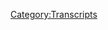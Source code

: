 {{Transcript
    | title         = [[2: December 31, 1999 (Y2K)]]
    | caption       = [https://knowledgefight.libsyn.com/knowledge-fight-dec-31-1999-y2k Listen to this episode on Libsyn]
    | episodeNumber = [[2: December 31, 1999 (Y2K)|2]]
    | length        = 01:46:53
}}

{{MessageBox
    | header     = Warning: Bot Generated Content
    | text       = This transcript was automatically generated by transcription software and likely contains many mistakes and misattributions. Please check the audio for definitive quotes, attribution, and context.
    | image      = N3yvass4myg91.webp
    | imagewidth = 50px
    | id         = warning
}}

{{TranscriptBlock
    | name      = Dan
    | timestamp = 00:00
    | text      = Andy in Kansas, you're on the air. Thanks for holding. Oh, Alex, I'm a first time caller a huge fan. I love your work. Hey everybody, welcome back to knowledge fight. I'm Dan.
}}

{{TranscriptBlock
    | name      = Jordan
    | timestamp = 00:14
    | text      = I'm Jordan. Hey, that's that's me
}}

{{TranscriptBlock
    | name      = Dan
    | timestamp = 00:16
    | text      = seems like a slicker way to do it. Have us introduce each other ourselves. Yeah, or whatever. This. This is
}}

{{TranscriptBlock
    | name      = Jordan
    | timestamp = 00:22
    | text      = the best. This is the best opening so far to our two episodes.
}}

{{TranscriptBlock
    | name      = Dan
    | timestamp = 00:26
    | text      = Yeah. So here we are. Here. I am a gentleman who is very interested in Infowars and Alex Jones and particular, these accusations. Jordan knows nothing about it. And we'd like to sit down have a bottle of wine.
}}

{{TranscriptBlock
    | name      = Jordan
    | timestamp = 00:42
    | text      = Like the Bougie as holds that we are today we
}}

{{TranscriptBlock
    | name      = Dan
    | timestamp = 00:45
    | text      = are brought to you by prophecy wine. That's a Pinot Noir out of California. Okay, has a nice weirdo with a bindle like a jester with a bindle on the on the front of it very attractive bottle.
}}

{{TranscriptBlock
    | name      = Jordan
    | timestamp = 00:59
    | text      = And he is surrounded by woodland dogs just pure or baby deer, whichever it is so weird crescent
}}

{{TranscriptBlock
    | name      = Dan
    | timestamp = 01:07
    | text      = moon inside a hill, that's probably an Illuminati symbol. That's what Alex would tell us. So the premise of the show here is that I have gathered clips that Jordan has not heard. And we will just discuss the ramifications of that.
}}

{{TranscriptBlock
    | name      = Jordan
    | timestamp = 01:23
    | text      = We'll figure this shit out. See
}}

{{TranscriptBlock
    | name      = Dan
    | timestamp = 01:24
    | text      = if there's insanity to be to be discussed. So see if there's
}}

{{TranscriptBlock
    | name      = Jordan
    | timestamp = 01:28
    | text      = an said It's Alex Jones. I think I think so far there's gonna be at least a little bit of insanity.
}}

{{TranscriptBlock
    | name      = Dan
    | timestamp = 01:35
    | text      = So at the end of last week, first of all,
}}

{{TranscriptBlock
    | name      = Jordan
    | timestamp = 01:37
    | text      = I could not ask time on knowledge, fate.
}}

{{TranscriptBlock
    | name      = Dan
    | timestamp = 01:41
    | text      = I could not wait to do this again. By the way. I was hounding you to possibly do this on on a daily basis? Yeah, no, it is excessive.
}}

{{TranscriptBlock
    | name      = Jordan
    | timestamp = 01:50
    | text      = Yeah, I last episode was some of the most fun I've ever had past podcasting. But I was so emotionally drained just Harding home just like, how does a man live like that?
}}

{{TranscriptBlock
    | name      = Dan
    | timestamp = 02:01
    | text      = It's insane to figure out like, do imagine the amount of mental stress it must take to live inside that world.
}}

{{TranscriptBlock
    | name      = Jordan
    | timestamp = 02:11
    | text      = The I was, you know, the moment I left, I started reading about cognitive dissonance. Because that's the only way that we can look through this. And the term was coined, not the way we think of it, where it's like, you can hold two competing ideas in your head at the same time. But whenever you get two competing ideas, the one that you prefer that fits your natural narrative, yeah, is the one that you wind up holding. So psychologically. Reading about it today, you know, you can't compete with insanity by using facts. No, no, no, no, no, because when you use facts, people just double down on their insanity,
}}

{{TranscriptBlock
    | name      = Dan
    | timestamp = 02:55
    | text      = or they use their insanity to co opt your facts right to their line of thinking. It's it's I mean, we're witnessing this play out on the national scale, international scale right now.
}}

{{TranscriptBlock
    | name      = Jordan
    | timestamp = 03:07
    | text      = Well, if you listen to the first episode, we know the Pakistani government is now listening to us as well.
}}

{{TranscriptBlock
    | name      = Dan
    | timestamp = 03:12
    | text      = Yes, undoubtedly. You also hear something. Okay. Well, let me let me just set this up. Last week, at the end of the week, Alex Jones. Mr. Jones, if you're nasty, as he referenced on the last episode that we did that he was going to take some meetings, but maybe he didn't want to take these meetings, because he can he doesn't need to warn someone in person when talking about Trump.
}}

{{TranscriptBlock
    | name      = Jordan
    | timestamp = 03:36
    | text      = Yeah, well, if you are in the mainstream media, you can figure it out.
}}

{{TranscriptBlock
    | name      = Dan
    | timestamp = 03:39
    | text      = Read between the lines, mainstream media. Yeah. So he has taken those meetings, and he is out of the studio. Oh, for the last like four days he left
}}

{{TranscriptBlock
    | name      = Jordan
    | timestamp = 03:48
    | text      = the bunker, despite the warning that he is going to be assassinated his
}}

{{TranscriptBlock
    | name      = Dan
    | timestamp = 03:53
    | text      = warning from a caller, which we learned throughout the course of some of the clips we'll play today. Maybe some of his sources are weirdo college. But we'll get to that in a minute. The last few days has been like guest hosts filling in and I don't really care to talk about them. I mentioned this on the last episode, but like no disrespect to Paul Joseph Watson. No disrespect. He's JWPJW hates SJ. No disrespect to him or Oren Shroyer a little disrespect to Owen Troyer. That guy's an asshole. Right. But I don't want to talk about them. Because without them there isn't. Without them. It doesn't matter. Alex Jones can do this on his own. Without Alex Jones. There is no Infowars
}}

{{TranscriptBlock
    | name      = Jordan
    | timestamp = 04:35
    | text      = Yeah, that does seem to be the like he's built a cult of personality. Yes. The same way that
}}

{{TranscriptBlock
    | name      = Dan
    | timestamp = 04:42
    | text      = there are cults. Yeah, these other people are little minions. And they are basically they echo a lot of his narrative. So it's not really all that interesting to me to break down. What Paul Joseph Watson has to say when he hosts it's mostly just, there's a white genocide going on, and also people we don't know Need to talk about? We'll get to that. But when Alex?
}}

{{TranscriptBlock
    | name      = Jordan
    | timestamp = 05:03
    | text      = Because he does, I would never have guessed that.
}}

{{TranscriptBlock
    | name      = Dan
    | timestamp = 05:07
    | text      = We will break down how that is a myth in a racist idea in and of itself at a future show. But I wanted to do this, but we didn't have a show with Alex on it. So I decided let's go ahead and do that y2k episode. So that's why we're here. We're going to discuss what happened when Alex Jones took to the airwaves on December 31 1999. Unfortunately,
}}

{{TranscriptBlock
    | name      = Jordan
    | timestamp = 05:29
    | text      = I had already he had already told me we were doing the y2k episode before this. So you are missing out on him saying we are doing a y2k episode and me absolutely losing my shit. 17
}}

{{TranscriptBlock
    | name      = Dan
    | timestamp = 05:41
    | text      = years later, here we are. What has happened?
}}

{{TranscriptBlock
    | name      = Jordan
    | timestamp = 05:45
    | text      = We have not yet been y2k.
}}

{{TranscriptBlock
    | name      = Dan
    | timestamp = 05:47
    | text      = No. So the main thrust, if you will allow me to use that term of the episode is this story that Alex picked up that power plant in Pennsylvania had been taken offline. So I'll let him explain the story in this clip. All right,
}}

{{TranscriptBlock
    | name      = Unknown Speaker
    | timestamp = 06:07
    | text      = let's go ahead and get to this article Associated Press. Now this came out at 7:22am. Eastern Standard Time. Today, December 31 1999. Pennsylvania nuclear plants shut down one of the two nuclear reactors at pico energy COEs Limbrick generating station has shut down this morning after a piece of equipment failed company spokesman Neil McDermott said the problem was not y2k related. It was declared an unusual event, the least serious emergency classification a nuclear power plant, they got to have a serious emergency to shut down a plant
}}

{{TranscriptBlock
    | name      = Jordan
    | timestamp = 06:45
    | text      = released serious emergency they gotta have a serious emergency.
}}

{{TranscriptBlock
    | name      = Dan
    | timestamp = 06:49
    | text      = The reason you left and I think it's appropriate to stop this clip for a second and spell it out is that that is wild conjecture and total bullshit. They're like, Okay, well the story is that it's nothing serious. And in the last 17 years, we've pretty much evidence has been worn
}}

{{TranscriptBlock
    | name      = Jordan
    | timestamp = 07:07
    | text      = out. But Hindsight is 20. Not y2k, right?
}}

{{TranscriptBlock
    | name      = Dan
    | timestamp = 07:11
    | text      = But the story is a it's nothing serious, his story is gone.
}}

{{TranscriptBlock
    | name      = Jordan
    | timestamp = 07:15
    | text      = It's clearly serious. I also like the audio quality of this clip now because it does have the feel of like Dan Rather reporting from warzone and
}}

{{TranscriptBlock
    | name      = Dan
    | timestamp = 07:26
    | text      = we found it or like we found it in a dusty box.
}}

{{TranscriptBlock
    | name      = Jordan
    | timestamp = 07:31
    | text      = These are the unreleased clips from Alex Jones.
}}

{{TranscriptBlock
    | name      = Dan
    | timestamp = 07:34
    | text      = I'm not as able to take everything like fully in context. So there's a number of shorter clips in this episode. But that's just because this entire episode is not online anymore. Okay. There was just a large compilation of clips of it on it. Trust me, the context is fine. The context
}}

{{TranscriptBlock
    | name      = Jordan
    | timestamp = 07:52
    | text      = is y2k. Like that's all you need to know about the context of these right? Yeah,
}}

{{TranscriptBlock
    | name      = Dan
    | timestamp = 07:57
    | text      = I'm, I'm apologizing in advance for something that's not necessarily to apologize for it. I just feel like a fair day in court is required to hear it as is our stated objective. So here he has more to say about this reactor
}}

{{TranscriptBlock
    | name      = Unknown Speaker
    | timestamp = 08:12
    | text      = powered up for at least days, it was declared unusual event at 2:55am shutdown occurred when an insulator on the main generator transformer from Limerick to failed. We had reports yesterday of this off the record, I would not report it. But I had it from a good source that this plant was having problem along with four other plants, I may just go ahead and report it here
}}

{{TranscriptBlock
    | name      = Jordan
    | timestamp = 08:32
    | text      = a good source who is off the record?
}}

{{TranscriptBlock
    | name      = Dan
    | timestamp = 08:33
    | text      = And he's he does that I might just go ahead and report it now. No, I'm not gonna report it. It's that I have more information that I'm really
}}

{{TranscriptBlock
    | name      = Jordan
    | timestamp = 08:41
    | text      = I can't share it with you. So you need to make it up on your own right. And
}}

{{TranscriptBlock
    | name      = Dan
    | timestamp = 08:45
    | text      = now this is something that I think is also really important and fun to bring up is that this is all he does. He says like, I've got this information, someone high up told me, I have this credible information never says what first of all the information is never says who the people are in the same breath. Now we have this this intelligence report that came out about the hacking the Russian hacking in current day 17. Yep.
}}

{{TranscriptBlock
    | name      = Jordan
    | timestamp = 09:10
    | text      = And anonymous officials have said there is some connection. And then you read the article. And it's like just some guy said maybe and there's no new information about it.
}}

{{TranscriptBlock
    | name      = Dan
    | timestamp = 09:20
    | text      = Well, I mean, be that as it may, his stance on the unnamed officials who are giving these things, namely officials, you're a coward if you can't name the officials. Like that's all you do.
}}

{{TranscriptBlock
    | name      = Jordan
    | timestamp = 09:33
    | text      = But if I don't name the officials, that's because I'm protecting you from the truth when they don't name them. It's because they're deceiving you. Yeah, keeping the truth away from you. He's not done that makes perfect sense.
}}

{{TranscriptBlock
    | name      = Unknown Speaker
    | timestamp = 09:47
    | text      = Why don't we get good information here? This has been going on for days. From our information that is not this this transformer that they're talking about? They wouldn't just shut the plant down over that. Something serious maybe going on there.
}}

{{TranscriptBlock
    | name      = Dan
    | timestamp = 09:59
    | text      = So it turns out it was is just that.
}}

{{TranscriptBlock
    | name      = Jordan
    | timestamp = 10:04
    | text      = That is the end of every sentence that he says. Turns out it was it was
}}

{{TranscriptBlock
    | name      = Dan
    | timestamp = 10:09
    | text      = like a broken insulator, and it required them to shut the plant down. And this does happen from time to time. It's a little bit extreme in the sense that, you know, turning off a nuclear reactor, nuclear power plant is not simple. It does. You have to cool down the cores and stuff like that. It's a huge process. But it does happen sometimes.
}}

{{TranscriptBlock
    | name      = Jordan
    | timestamp = 10:28
    | text      = Yeah. Well, it's an immensely complicated way of powering anything. Whether it like it's cleaner, isn't it? I don't know. I'm gonna assume it's cleaner, because people are
}}

{{TranscriptBlock
    | name      = Dan
    | timestamp = 10:39
    | text      = afraid of it. I'm not responsible for knowing that. I'm not I'm not an energy specialist. That's
}}

{{TranscriptBlock
    | name      = Jordan
    | timestamp = 10:44
    | text      = true. I am a transformer specialist, though, which you've already established. And I knew that earlier from anonymous sources.
}}

{{TranscriptBlock
    | name      = Dan
    | timestamp = 10:51
    | text      = Actually, I'm more of a Gobots specialist. That's really where I'm more apt. So he has this narrative that runs throughout the entire episode, where he just constantly brings up this Pennsylvania power plant. And he Limerick Right, yeah. And it just goes on and on. But what we can take away from that clip is that he knew about yesterday, so on and it's been going on for a few days, right? And there's four or five other ones around the country that are about to better. Boy, who knows what's going on? Because it's
}}

{{TranscriptBlock
    | name      = Jordan
    | timestamp = 11:22
    | text      = it's a sense, it's a serious emergency, and not just a transformer. Yeah, it could happen to anyone at any time. And well, I mean, the underlying message, this is deadly serious, the underlying message
}}

{{TranscriptBlock
    | name      = Dan
    | timestamp = 11:35
    | text      = that he's actually trying to get out or what the point he's trying to make is that these aren't real serious problems. They're planned problems. It's not that y2k is happening is that the globalists want you to think y2k is happening while they have their surrogate terrorists go out and cause little problems.
}}

{{TranscriptBlock
    | name      = Jordan
    | timestamp = 11:57
    | text      = That is the narrative that I was not expecting. That's the thing. I thought he was going to actually be afraid of y2k. This is a full on false flag. Okay. Yeah. All right. That's a cover story for the globalists, they want. This is 17 years ago and the globalists, he's already established globalist being the issue. Oh, yeah. From the jump from the jump globalist, from whenever
}}

{{TranscriptBlock
    | name      = Dan
    | timestamp = 12:22
    | text      = he got radicalized in junior college. to Now globalists, the problem, because I've read, I haven't finished it yet. But I've read I don't need to finish. I've read most of the book that he read in college that he cites as his awakening his red pilling as they call it now. Boy, the book, none dare call it a conspiracy. And basically, all it is is about these globalist forces that are trying to trick people into accepting socialism, because socialism is a lie that leads to communism. And communism isn't really people sharing things. It's utter control of the state over everything. So that's the sort of principle behind it. And that's guided him throughout his entire broadcast career.
}}

{{TranscriptBlock
    | name      = Jordan
    | timestamp = 13:07
    | text      = Okay, so if I understand this correctly, let me
}}

{{TranscriptBlock
    | name      = Dan
    | timestamp = 13:10
    | text      = let me just say this, go for it. And then I will take your question.
}}

{{TranscriptBlock
    | name      = Jordan
    | timestamp = 13:13
    | text      = We'll be taking questions at the end of the podcast. He's
}}

{{TranscriptBlock
    | name      = Dan
    | timestamp = 13:16
    | text      = consistent in his underlying philosophy, but he's inconsistent in what that means and how it plays out now
}}

{{TranscriptBlock
    | name      = Jordan
    | timestamp = 13:24
    | text      = if I if I understand this. So So here's here's the question that I have here. Okay. If the answer started doing the the whole globalist thing 25 years ago, does he think he's winning? Or they're winning? He now
}}

{{TranscriptBlock
    | name      = Dan
    | timestamp = 13:42
    | text      = thinks he's winning with Trump, because he believes that Trump is the champion who's going to take them all down, okay. And as we were discussing with cognitive dissonance, he can wrap his head around like people like Rex Tillerson, you know, Exxon CEOs being put on the cabinet. Yeah, because he's like, now, you know, these Goldman Sachs bankers. You know, they were working at Goldman Sachs. But if you look at their history, they've been fighting the globalists the whole
}}

{{TranscriptBlock
    | name      = Jordan
    | timestamp = 14:07
    | text      = way. I have no idea how that's possible.
}}

{{TranscriptBlock
    | name      = Dan
    | timestamp = 14:11
    | text      = I don't have it because you wouldn't want to leave a record of that in case the globalist win
}}

{{TranscriptBlock
    | name      = Jordan
    | timestamp = 14:14
    | text      = Yeah, you're a mole you would want well, you would want to at least play both sides there so you can survive if the globalist go down right. But then you've still got the we're getting
}}

{{TranscriptBlock
    | name      = Dan
    | timestamp = 14:25
    | text      = too deep into the story in modern day but but the version is we need to we need to deal with this on its own terms. We know from sources that they've been the behind the scenes doing the good
}}

{{TranscriptBlock
    | name      = Jordan
    | timestamp = 14:36
    | text      = so let's all go back to where we were when y2k happened. Well, you know where we were, where were you we were really afraid
}}

{{TranscriptBlock
    | name      = Unknown Speaker
    | timestamp = 14:43
    | text      = to get into the I'm not even gonna say it's it's six to seven reactors across the country. I'm not even going to if it's bad, and I got this news about the Pennsylvania plant early yesterday got it again off a err, confirm it with someone that is 99% accurate that like if you kept that
}}

{{TranscriptBlock
    | name      = Jordan
    | timestamp = 15:06
    | text      = confirmed it off air with somebody who's 99%
}}

{{TranscriptBlock
    | name      = Dan
    | timestamp = 15:09
    | text      = accurate like I am. Yeah, that's i didn't i Wow, that's smooth broadcast
}}

{{TranscriptBlock
    | name      = Jordan
    | timestamp = 15:16
    | text      = it is. It is very great that he only deals with 99% You'd like you only hang out with people in your own social class. be incorrect all the times. Yeah. I mean, yeah, he's he's not correct all the time. He wants to leave that open. Yeah, just in case y2k doesn't
}}

{{TranscriptBlock
    | name      = Unknown Speaker
    | timestamp = 15:35
    | text      = try and report the truth. And now I've got the Associated Press saying, well, they shut the whole plant down, but they call it I call it an unusual event, the least serious emergency classification nuclear power plant? Well, it's got to be pretty bad form to power a plant down.
}}

{{TranscriptBlock
    | name      = Dan
    | timestamp = 15:50
    | text      = So that sounds good
}}

{{TranscriptBlock
    | name      = Jordan
    | timestamp = 15:52
    | text      = logic. Yeah, it has to be pretty bad for them to power the plant down, right? It has to be more bad than anything that happens where they don't have to power the plant down.
}}

{{TranscriptBlock
    | name      = Dan
    | timestamp = 16:02
    | text      = It's appealing on one level, but it's also not borne out by the facts. So
}}

{{TranscriptBlock
    | name      = Jordan
    | timestamp = 16:08
    | text      = I mean, you're you're getting bogged down with I don't I think I think it's hard for us because we're trying to compete non-facts with facts right, and we're not going to win there. So we have to kind of engage with this on its on its own level. So I would love for you to do that. I'm trying so hard. I've I've been obsessed with facts my whole life. I got out the door. This is what's so great about this is now I'm delving into this world of just pure concentrated 99.9% Sure bullshit. Now, if if this what's the here's a, if it is a serious problem, what is going to happen next? All those reactors are gonna go off. Okay, so the reactors, that means that how reactors work, but don't know, didn't? We had Chernobyl that didn't explode? I think it's
}}

{{TranscriptBlock
    | name      = Dan
    | timestamp = 17:02
    | text      = probably the we had. We all did. Yeah. As a human community. We all should weirdly retards, and we care about people in foreign countries. Yes. But I think that maybe the
}}

{{TranscriptBlock
    | name      = Jordan
    | timestamp = 17:13
    | text      = Greddy heard that they're using Prague tardes. Now to oh, so good. Oh, yeah, that's progressive tardes. For people who are not in the Twitter, no.
}}

{{TranscriptBlock
    | name      = Dan
    | timestamp = 17:23
    | text      = So I think that the next stage of the narrative of that would be that the grid goes down or something like that power goes out around the city. So
}}

{{TranscriptBlock
    | name      = Jordan
    | timestamp = 17:31
    | text      = nuclear power plants control the entire grid. Well, he thinks well, and there's no backup and once the nuclear power plant goes down, it's utter chaos, which the globalists are trying to put together.
}}

{{TranscriptBlock
    | name      = Dan
    | timestamp = 17:43
    | text      = It's funny you should say that because we got some more reports here that maybe you should hear and they're coming to you from one of Alex Jones is reputable sources, a slack jawed color
}}

{{TranscriptBlock
    | name      = Unknown Speaker
    | timestamp = 17:53
    | text      = government I'm a little bit excited here today and trying to maintain my calm.
}}

{{TranscriptBlock
    | name      = Unknown Speaker
    | timestamp = 17:57
    | text      = Yeah, they're there. They're gonna they're currently Ido commerce right now. And he had worked in ALEKS and reason I called him today I got another compromise. Real early this morning. And before the sun even come up, gentleman called me out of Michigan, about the power plant situation where we were talking about yesterday now in Western Kentucky.
}}

{{TranscriptBlock
    | name      = Jordan
    | timestamp = 18:16
    | text      = A gentleman from Michigan called him don't call them about the power plant situation in Pennsylvania. No in Michigan in Oh, it was in Michigan. We'll
}}

{{TranscriptBlock
    | name      = Dan
    | timestamp = 18:25
    | text      = get back to that. I wanted to stop here for a second to decompress for a second. And like he just said what we were talking about yesterday. Now it's possible he was talking about the guy in Michigan or he talked to
}}

{{TranscriptBlock
    | name      = Jordan
    | timestamp = 18:39
    | text      = Woods Yeah, what Alex Jones was saying earlier,
}}

{{TranscriptBlock
    | name      = Dan
    | timestamp = 18:42
    | text      = he might have talked to Alex Jones. He's like
}}

{{TranscriptBlock
    | name      = Jordan
    | timestamp = 18:45
    | text      = well proud this dude was that he got it before the sun even came out two in the morning now. Yeah, so he is he is getting information before even Alex Jones like he's big time and Alex Jones right there. Right?
}}

{{TranscriptBlock
    | name      = Dan
    | timestamp = 18:57
    | text      = Hillbilly, fucking take a nap. It's two in the morning. Even
}}

{{TranscriptBlock
    | name      = Jordan
    | timestamp = 19:01
    | text      = if he is 100%. Correct. That accent makes everything sound
}}

{{TranscriptBlock
    | name      = Dan
    | timestamp = 19:06
    | text      = wrong. Yeah. Well, also I have to stress this the pronoun reference is so vague. And I think it's important because I believe that he spoke to Alex the day before.
}}

{{TranscriptBlock
    | name      = Jordan
    | timestamp = 19:18
    | text      = He actually spoke to Alex off air.
}}

{{TranscriptBlock
    | name      = Dan
    | timestamp = 19:21
    | text      = Well, here, let me play it back a little bit because he says what we were talking about yesterday. Oh, okay. It was the We the guy in Michigan or is it him? And Alex,
}}

{{TranscriptBlock
    | name      = Jordan
    | timestamp = 19:29
    | text      = I think I don't think he's here.
}}

{{TranscriptBlock
    | name      = Dan
    | timestamp = 19:31
    | text      = Okay. And then hear the rest of the clip
}}

{{TranscriptBlock
    | name      = Unknown Speaker
    | timestamp = 19:33
    | text      = out of Michigan. That the power plant situation where we were talking about yesterday, now Western Kentucky, where he called me about a power plant up in Michigan. Exactly. And this one here, one of the ones that made it in this one that's in question here that I'm talking about. We have compromised and when given the order, they will shut this one down and that that newspaper article that you were talking about about their nuclear plant in Pennsylvania just goes
}}

{{TranscriptBlock
    | name      = Dan
    | timestamp = 19:59
    | text      = on To say the exact same things. So the Wii is vague.
}}

{{TranscriptBlock
    | name      = Jordan
    | timestamp = 20:02
    | text      = I think the Wii is him Michigan, neuro. I think it's him actually believing that he is part of Alex Jones's broad community. Yeah. Okay. Like, like the way that the church would say, you know, the week,
}}

{{TranscriptBlock
    | name      = Dan
    | timestamp = 20:16
    | text      = I can accept that as a possibility also. But then he goes on to say that there's a power plant in Michigan, that
}}

{{TranscriptBlock
    | name      = Jordan
    | timestamp = 20:24
    | text      = when given the order, they will shut it down, which is which means what it means that the globalists will be signaling them, right. That's what it has to mean in his mind. And even though that is literally what would happen is your superior would say, Hey, shut this down. And then you would like you will resist No, thank you work at the power plant.
}}

{{TranscriptBlock
    | name      = Dan
    | timestamp = 20:48
    | text      = They go on to talk about the Pennsylvania thing. And this is something that comes up over and over again on this episode. And one of the reasons why I think it's the most interesting document, is that because people keep calling in and saying wild shit, and Alex never challenges them. He never like, there has never been, perhaps a day that we knew in advance was going to be fucked up. More than y2k, okay, I was 15 at the time, and even I had a keen awareness to be like, I'm gonna be careful about things I believe, on this day, because everyone is kind of full of shit.
}}

{{TranscriptBlock
    | name      = Jordan
    | timestamp = 21:27
    | text      = My I remember this, like distinctly, I was 13. My dad started putting water in the freezer, like, like, in case Yeah. And I remember thinking, or at least I tell myself, I remember thinking, that's not gonna help. Nope. Yeah, even if something does go bad because your freezer bottles, big, nothing at all. Like, what's that saying? That's maybe two days where the water we're gonna have to forage sooner or later. Yeah. What he should be doing is reading books about foraging. Probably, that would be the smarter way to go. Well, I
}}

{{TranscriptBlock
    | name      = Dan
    | timestamp = 22:05
    | text      = think I mean, as it goes on these disaster scenarios, most of the time, you know, you only really have to wait out about a week or two before like, most people are dead.
}}

{{TranscriptBlock
    | name      = Jordan
    | timestamp = 22:17
    | text      = This is Zombie Apocalypse Now is what we're saying. Oh, no, I'm
}}

{{TranscriptBlock
    | name      = Dan
    | timestamp = 22:19
    | text      = just discussing fear porn that these weirdos who come on Alex's show talk about all the time. Yeah, they were like, you know, basically you just need the survival food. And that'll get you through like, you know, two weeks and that's when all the lawless people will have killed each other off. And you know, if you have the food it's the difference between being able to you know, sit around at home with the family or have to go out and fight
}}

{{TranscriptBlock
    | name      = Jordan
    | timestamp = 22:44
    | text      = now that it's so that's one thing about the zombie apocalypse narrative that these guys totally share, which is some dudes absolutely jerk off to the fantasy that they would be the lone survivor. Oh yeah. In the Apoc 100% So that's what this dude is what what all of these dudes are basically saying is like, if if shit does go down, it's a good thing that we have you Alex Jones and the rest of us who can
}}

{{TranscriptBlock
    | name      = Dan
    | timestamp = 23:08
    | text      = sell us food Exactly. Which brings us to our first commercial brings us to our first of course commercial break of the y2k show.
}}

{{TranscriptBlock
    | name      = Unknown Speaker
    | timestamp = 23:17
    | text      = Drive time is getting shorter until y2k If you want to be sure your family and loved ones whether the potential y2k storm of delays shortages or interruptions of services then now is the time to stock up on emergency supplies and a home food reserve
}}

{{TranscriptBlock
    | name      = Dan
    | timestamp = 23:32
    | text      = yep so use that to get the picture you start to get the picture of what's going on here yeah he's spreading fear and all of this idea of like oh my god a disaster is happening power grid is going down for the last years and and right up to it he's been hogging survival food. Okay, like that. But only his best interest to get people scared. Oh, absolutely. But
}}

{{TranscriptBlock
    | name      = Jordan
    | timestamp = 23:56
    | text      = who is he selling the food? Who is that a company that's selling food? Yeah,
}}

{{TranscriptBlock
    | name      = Dan
    | timestamp = 24:01
    | text      = it's his parent company.
}}

{{TranscriptBlock
    | name      = Jordan
    | timestamp = 24:02
    | text      = Oh, okay. That makes sense. Because I like I thought it might be a legitimate TV commercial at the time. Okay,
}}

{{TranscriptBlock
    | name      = Dan
    | timestamp = 24:11
    | text      = we'll get to another ad later which is even more damning but so this meeting
}}

{{TranscriptBlock
    | name      = Jordan
    | timestamp = 24:15
    | text      = is going to keep water from overflowing yesterday Apocalypse Yeah, you
}}

{{TranscriptBlock
    | name      = Dan
    | timestamp = 24:20
    | text      = know your words Absolutely. So
}}

{{TranscriptBlock
    | name      = Jordan
    | timestamp = 24:21
    | text      = there's it's our only power plant option whenever the nuclear is go down.
}}

{{TranscriptBlock
    | name      = Dan
    | timestamp = 24:24
    | text      = Well speaking of power plants later in the night we get another update on something else around the world from another caller.
}}

{{TranscriptBlock
    | name      = Unknown Speaker
    | timestamp = 24:30
    | text      = also reported
}}

{{TranscriptBlock
    | name      = Unknown Speaker
    | timestamp = 24:31
    | text      = local person caught it on CNN
}}

{{TranscriptBlock
    | name      = Unknown Speaker
    | timestamp = 24:35
    | text      = power plant has been blown up in Oregon. Okay, we need to get CNN on pure studios that GCM they're checking that out. Boy Clinton's folded now man, this has
}}

{{TranscriptBlock
    | name      = Unknown Speaker
    | timestamp = 24:48
    | text      = happened. But that's that's the report that I got. And two other people on local repeaters verified it. So
}}

{{TranscriptBlock
    | name      = Unknown Speaker
    | timestamp = 24:57
    | text      = they're gonna say they're gonna say that one a lot and Terrorists slept through. I've been skating for years. Bin Laden is a known CIA asset. That's public record. But I firmly say, on the fact that we need to go ahead and report the truth but creates a panic it does show to warn people are aware.
}}

{{TranscriptBlock
    | name      = Jordan
    | timestamp = 25:15
    | text      = We got into support the troops. Yeah, well, no, no, he didn't. I thought he said, support the troops. Didn't you just say that? No,
}}

{{TranscriptBlock
    | name      = Dan
    | timestamp = 25:21
    | text      = what did he say? He said, We've got to tell the truth. Oh, gotta report the truth. And now he says something that is him tipping his hand a little too far. And that is if it causes a panic. So be it should have warned him earlier. When he is the only person who's out there in the man like in the grand scheme of things, saying all this crazy bullshit, and letting these wack job colors dictate what he believes. Yeah, because that Oregon explosion didn't happen. No, of course, no, it wasn't reported in any, you know, real media. It's some color telling him that someone told him that it had happened, and he doesn't challenge it.
}}

{{TranscriptBlock
    | name      = Jordan
    | timestamp = 26:06
    | text      = What do you challenge it? Well, well, our is our is our has color screened? They have to be right. Or is it? Only his listeners call it because I've never seen him actually. Well, I mean, clearly, I have zero experience with him. But has he ever challenged a caller?
}}

{{TranscriptBlock
    | name      = Dan
    | timestamp = 26:25
    | text      = Yeah, when they talk about, like globalism? Or will they whenever they insinuate things that disagree with him? Yeah,
}}

{{TranscriptBlock
    | name      = Jordan
    | timestamp = 26:32
    | text      = that's exactly what if so, collared talk
}}

{{TranscriptBlock
    | name      = Dan
    | timestamp = 26:36
    | text      = happens very rarely, right? And then he just screams at them and they hang up on him?
}}

{{TranscriptBlock
    | name      = Jordan
    | timestamp = 26:40
    | text      = Well see, because I remember listening to Hannity's radio show with my grandfather, which, which I remember as just the greatest time of my life, sure,
}}

{{TranscriptBlock
    | name      = Dan
    | timestamp = 26:50
    | text      = and salad
}}

{{TranscriptBlock
    | name      = Jordan
    | timestamp = 26:52
    | text      = band, see Hannity's kind of thing was, he would often bring those people on, because then he could really go off on him. Yeah. And that's what was really exciting.
}}

{{TranscriptBlock
    | name      = Dan
    | timestamp = 27:03
    | text      = But in Henry's case, I actually know this. I don't I don't have documents or anything like this.
}}

{{TranscriptBlock
    | name      = Jordan
    | timestamp = 27:08
    | text      = But unconfirmed source did
}}

{{TranscriptBlock
    | name      = Dan
    | timestamp = 27:11
    | text      = tell you about a lot of those callers are fake. Oh, really. We have a number of friends who work doing fake calls to radio shows. Wow. And like if you listen to drive time radio and morning radio, almost all those calls are fake. People who call in and the like morning DJs are doing bits with them and stuff like that. Those are improvisers for the most part.
}}

{{TranscriptBlock
    | name      = Jordan
    | timestamp = 27:31
    | text      = No shit. Yeah, I didn't know that. You just destroyed my whole world.
}}

{{TranscriptBlock
    | name      = Dan
    | timestamp = 27:35
    | text      = Yeah, they're getting paid like 35 $40 a call or something like that. i We have a number of friends. I'll tell you off air who they are. I don't wanna put their business in the street. Because it's really, really dirty. But that's, that's what a lot of radio stations do. Because no one most people don't call in. I do are usually crazy.
}}

{{TranscriptBlock
    | name      = Jordan
    | timestamp = 27:55
    | text      = always used to wonder about that, because I had this image of somebody driving, you know, drivetime radio, somebody's driving and they just like I need to call this radio show. So they're driving and then pulling all this shit out of their ass. So that that always kind of made me believe that
}}

{{TranscriptBlock
    | name      = Dan
    | timestamp = 28:14
    | text      = the thing with hamady is I was like, Yeah, you get you get to these callers and he gets a tee off on him. And it's never someone who actually knows their shit. Well,
}}

{{TranscriptBlock
    | name      = Jordan
    | timestamp = 28:22
    | text      = coincidentally, but but that's see that still kind of makes sense to me. If you screen your college like the old Leno, man on the street interviews, like they're not bringing you people who know exactly what he's questioning about, right? They're giving you the people who are like that fit that narrative of isn't everybody silly?
}}

{{TranscriptBlock
    | name      = Dan
    | timestamp = 28:41
    | text      = Which actually is which brings me to an interesting point about some of the Alex Jones Show that we missed this week that I just want to tee off on real quick. So a lot of the episodes ended up starting with like a man on the street segment. I wish they start with someone on the street and there was one that was like Mark Dice. He's this
}}

{{TranscriptBlock
    | name      = Jordan
    | timestamp = 29:01
    | text      = asshole Ray fucking name, though. And he was going around Mark Dice Clay,
}}

{{TranscriptBlock
    | name      = Dan
    | timestamp = 29:04
    | text      = he's like, so you'd be the guy on the street. I'll be him. Okay, and he's like, Hey, so if your girlfriend's pregnant, and someone comes up and just punches her in the stomach a couple of times real good. And she aborts, is that murder?
}}

{{TranscriptBlock
    | name      = Jordan
    | timestamp = 29:20
    | text      = That's a complicated question.
}}

{{TranscriptBlock
    | name      = Dan
    | timestamp = 29:21
    | text      = No one. No one No one's given any of that nuance. Okay. Yes. Okay, so why if she chooses to kick it out of her belly, is it not
}}

{{TranscriptBlock
    | name      = Jordan
    | timestamp = 29:33
    | text      = murder because nobody else was involved?
}}

{{TranscriptBlock
    | name      = Dan
    | timestamp = 29:36
    | text      = Well, there's that because the argument would be that like, she is different than the baby. So she's still acting upon the baby as if she were punching herself in the stomach.
}}

{{TranscriptBlock
    | name      = Jordan
    | timestamp = 29:47
    | text      = Okay, that is that is an interesting that's an interesting argument. So it's not that interesting. I actually do kind of feel like that is a different angle of well go ahead and give me why it's not an interesting argue well, because I don't think
}}

{{TranscriptBlock
    | name      = Dan
    | timestamp = 29:59
    | text      = it's It's murder necessarily. I think it's a brutal assault. Yeah, for sure. But it's a brutal assault from the guy on to her. Yeah. And it made her unable to carry the baby. Yeah. And that it's not that he's attacking the baby at all. He's attacking her. Yeah, but
}}

{{TranscriptBlock
    | name      = Jordan
    | timestamp = 30:17
    | text      = if he's punching her in the stomach multiple times, yeah. Which, where is this guy coming from crazy town? Yeah, absolutely. This guy calls into Alex Jones. No doubt. So he's punching the baby now I do think you're right in saying that it's not murder. Can you murder something that doesn't have sentience yet or even the the idea of consciousness now
}}

{{TranscriptBlock
    | name      = Dan
    | timestamp = 30:42
    | text      = that's where it gets complicated, right and it's outside the scope of a man on the street bit
}}

{{TranscriptBlock
    | name      = Jordan
    | timestamp = 30:46
    | text      = that created a man on the street interview happens and then they both sit in these comfy chairs and have the have this little debate where with coffee on just doing that all day
}}

{{TranscriptBlock
    | name      = Dan
    | timestamp = 30:57
    | text      = or some nice prophecy. Prophecy wise, not bad, by the way, it isn't. Shout out. Okay, so they, you know, we got all these reactors, all these power plants, we're having trouble with them, you know, all around the country. These on one of them exploded. One of them blew up in Oregon, right? Yeah. But it's all this stuff that is not being challenged. And it's so incredibly frustrating. Because as you asked, why would he and I got flustered? It angers me even the question because if you are a journalist, if you are someone who people listen to, you have a responsibility not to throw bullshit around. Especially on a day like y2k, when everyone is on edge, like people were on edge, they shouldn't have been. But they weren't no people were buying into it. People were hoarding stuff. Yeah, like it was happening. And so if you're a broadcaster, you do have a certain responsibility to be like, well, you know, we're even if you say, the very unconfirmed reports of a power plant blowing up in Oregon, we're looking into it, it's probably not true. We'll get back to you when we have confirmation. I feel like that's as far as you can go.
}}

{{TranscriptBlock
    | name      = Jordan
    | timestamp = 32:11
    | text      = What do you do like the guy who called in saying, Yeah, I heard it from a guy who saw it on CNN. I wish like there's only one guy who was watching CNN whenever they released that
}}

{{TranscriptBlock
    | name      = Dan
    | timestamp = 32:21
    | text      = it's gonna get worse later, but I wish someone would call in as like I heard it from a friend who heard it from a friend who heard it from another Oregon.
}}

{{TranscriptBlock
    | name      = Jordan
    | timestamp = 32:31
    | text      = We were playing a game of telephone that started with Hey, somebody sent off some fireworks. Yeah.
}}

{{TranscriptBlock
    | name      = Dan
    | timestamp = 32:37
    | text      = So where we go from here this night was not
}}

{{TranscriptBlock
    | name      = Jordan
    | timestamp = 32:42
    | text      = just I want to actually know let's let's leave that until we get really
}}

{{TranscriptBlock
    | name      = Dan
    | timestamp = 32:47
    | text      = crazy. Okay, well, the night was not just about power plants, though. The night also had a lot of other various flavors. So your point you say that
}}

{{TranscriptBlock
    | name      = Jordan
    | timestamp = 32:55
    | text      = the night is young and power plants are still beautiful. Yes.
}}

{{TranscriptBlock
    | name      = Dan
    | timestamp = 32:59
    | text      = The power plants came up throughout the night. It just kept coming up. But also throughout was a bunch of other weird weaving storylines. And this introduces a couple of them that I think are important.
}}

{{TranscriptBlock
    | name      = Unknown Speaker
    | timestamp = 33:12
    | text      = And pointing to 40,000 civilians trapped in the city. Russian hives are being shot down. Thanks for being blown to bed.
}}

{{TranscriptBlock
    | name      = Dan
    | timestamp = 33:18
    | text      = Sorry. What I should explain that is in reference to the war in Chechnya. Oh, okay. Well, that makes perfect sense that but he was also saying that hundreds of 1000s of people are dead. There's there's another clip that that says it says all of the stuff about that. I don't remember which clip it is. But he starts he's talking about how there's more wars going on now than ever. Wait here. I think I found it
}}

{{TranscriptBlock
    | name      = Jordan
    | timestamp = 33:46
    | text      = on the day. There's more wars going on on December 31 1999. And then ever have no than ever in the history of the world. I think this is the clip.
}}

{{TranscriptBlock
    | name      = Unknown Speaker
    | timestamp = 34:00
    | text      = Cash Machines are failing in Britain and now other European countries are finding large amounts of explosives in France. Vladimir Putin, who is known as Vladimir the ruthless, and using all his profanity on national TV, you name it. We won't read the profanity here. But we've got it on an unbelievable power grip and resembles a demon. He is a creature of the IMF and the World Bank and International Communism.
}}

{{TranscriptBlock
    | name      = Dan
    | timestamp = 34:27
    | text      = So he resembles a demon.
}}

{{TranscriptBlock
    | name      = Jordan
    | timestamp = 34:30
    | text      = Yes, but just like Hillary Clinton, no, she's yours was a demon. Yeah. Ruthless was just a guy who had the same picture as a guy from Ghostbusters to
}}

{{TranscriptBlock
    | name      = Dan
    | timestamp = 34:44
    | text      = the person who Alex Jones now is really getting behind and supporting and being like Putin is a good guy like he legitimately is on Russia side. Yeah, he was on Russian television being routed by Alexander Dugan, one of Putin's great advisors. Very cool. Last,
}}

{{TranscriptBlock
    | name      = Jordan
    | timestamp = 35:00
    | text      = Alex Jones was on Russian television like live or they showed clips. He was on. Oh shit,
}}

{{TranscriptBlock
    | name      = Dan
    | timestamp = 35:06
    | text      = and he looked like he was gonna
}}

{{TranscriptBlock
    | name      = Jordan
    | timestamp = 35:07
    | text      = cry. Does Alex Jones speak Russian? No,
}}

{{TranscriptBlock
    | name      = Dan
    | timestamp = 35:10
    | text      = there was a translator, because that would be great if he had
}}

{{TranscriptBlock
    | name      = Jordan
    | timestamp = 35:13
    | text      = learned in this past year just like I'm excited.
}}

{{TranscriptBlock
    | name      = Dan
    | timestamp = 35:17
    | text      = dasa Donya bluesky he was on Russian television and this guy Dugan was explaining to him that like, because of you our opinions about America have changed. Like it was just a rim job of a segment. All right, like they can't fucking believe what they're saying. It's insane. You're giving him lip service, because narcissism is how you compromise people. It's a very old trick and spy games. It's insane. So they're just like, because of you I say this anti Americanism is over. And Alex Jones is just sitting there and he looks like he's gonna cry. Like he's finally got Daddy's approval. It's insane. So he is full on whole hog on the side of Russia.
}}

{{TranscriptBlock
    | name      = Jordan
    | timestamp = 36:01
    | text      = So they're teaching. So they're saying to Alex Jones, not just that anti Americanism is over. Yeah. But directly because of your intervention.
}}

{{TranscriptBlock
    | name      = Dan
    | timestamp = 36:10
    | text      = Yes. Okay. Because of you. And because of your help that you gave to Trump. You've shown us that all Americans aren't these weaselly dicks. I'm paraphrasing that part a little bit. You can find Alex Jones put out that clip. It's on the Infowars channel on YouTube that you can find it and it's insanity. It's absolute insanity. If I if I were on Russian television, and they were saying those things about me, first of all, I'd be panicking. And second, I would hope no one sees it. Cuz it's like shit. Shit, Russia thinks I'm awesome. This is bad news.
}}

{{TranscriptBlock
    | name      = Jordan
    | timestamp = 36:49
    | text      = Russia thinks I've also is the next name of this podcast.
}}

{{TranscriptBlock
    | name      = Dan
    | timestamp = 36:55
    | text      = So let's finish this clip up. He was just talking about how Putin looks like a demon. Oh, also that he's in cahoots with the IMF, the International Monetary Fund. That's an old that's an old fun one. Yeah, but he's also putting him as one of the heads of the globalists. So he is painting Putin as part of this global cabal that he is against Yeah, in 1999. Right, which has now completely flipped
}}

{{TranscriptBlock
    | name      = Unknown Speaker
    | timestamp = 37:19
    | text      = former KGB head and this information is vital ladies and gentlemen, we are seeing the New World Order really come out in full force more wars that have been in the last 50 years are going on right now. The war in Chechnya is raging and Rodney with well reports in the hundreds of 1000s dying.
}}

{{TranscriptBlock
    | name      = Dan
    | timestamp = 37:37
    | text      = So yeah, that's that's what that was,
}}

{{TranscriptBlock
    | name      = Jordan
    | timestamp = 37:38
    | text      = say hundreds of 1000s Or do you say hundreds of 1000s
}}

{{TranscriptBlock
    | name      = Dan
    | timestamp = 37:42
    | text      = hundreds of 1000s.
}}

{{TranscriptBlock
    | name      = Jordan
    | timestamp = 37:43
    | text      = Okay. Because 1000
}}

{{TranscriptBlock
    | name      = Dan
    | timestamp = 37:45
    | text      = He makes those claims again, which is insanity. That's so many people. It's a lot of people impossible amount of people. Yeah, so that's that's what that was in reference to and I'm gonna get back how many people do live in Chechnya might have hundreds of 1000s maybe hundreds of them? I don't know. But they're not all dead.
}}

{{TranscriptBlock
    | name      = Jordan
    | timestamp = 38:04
    | text      = We ever pointed over. Sorry. We ever boards that everybody in Chechnya has killed each other. It's flat ground,
}}

{{TranscriptBlock
    | name      = Dan
    | timestamp = 38:11
    | text      = scorched earth people. That's actually not far off of where this is going to end. Okay. All right.
}}

{{TranscriptBlock
    | name      = Unknown Speaker
    | timestamp = 38:18
    | text      = Up in the city. Russian hives are being shot down tanks are being blown to bits. Massive Grodd unguided rocket attacks are being launched on the city indiscriminately right now. air and artillery bombardments as well. It's absolutely out of control. It is pandemic. Ladies and gentlemen. I'll give you the news. First on y2k. The newest developments the Pennsylvania nuclear plant has been shut down. One of the main systems transferring the power from it failed, but they say it's not a y2k problem. And the things I'm experiencing here on Austin, Texas, the shelves are empty of water and some gas stations are running out of fuel.
}}

{{TranscriptBlock
    | name      = Dan
    | timestamp = 38:55
    | text      = So you went to commercial with that sort of terrifying there's no water geysers ran out
}}

{{TranscriptBlock
    | name      = Jordan
    | timestamp = 39:00
    | text      = love I love that that 90s Like Saved by the Bell music playing by everyone is dying, unguided rockets are being fired which indiscriminately or with a go random cancer if they're unguided that like, do they have any idea where they're gonna go? Are they just shooting their wad in all different directions shooting
}}

{{TranscriptBlock
    | name      = Dan
    | timestamp = 39:22
    | text      = that wad isn't true. But then we come back from commercial
}}

{{TranscriptBlock
    | name      = Unknown Speaker
    | timestamp = 39:28
    | text      = here in Central Texas. And in Minneapolis, Minnesota, the shortwave is basically down ladies and gentlemen went off right as I went on the air.
}}

{{TranscriptBlock
    | name      = Dan
    | timestamp = 39:36
    | text      = So that's the introduction of another narrative. The narrative of the government is trying to take out radio signals. Okay, that runs throughout the night, which
}}

{{TranscriptBlock
    | name      = Jordan
    | timestamp = 39:46
    | text      = Alex Jones is on. Right? Ah,
}}

{{TranscriptBlock
    | name      = Unknown Speaker
    | timestamp = 39:49
    | text      = we'll get a little bit deeper into the central government though is the federal government the occupational government in Washington DC has set up a huge $50 million command bunker look into all the FEMA boxes that can take over all the shortwave broadcasts and what the fuck is that? So
}}

{{TranscriptBlock
    | name      = Jordan
    | timestamp = 40:06
    | text      = so the central government, also known as the federal government, the occupation government,
}}

{{TranscriptBlock
    | name      = Dan
    | timestamp = 40:12
    | text      = right because we should operate under maritime law as sovereign or whatever. Right. So
}}

{{TranscriptBlock
    | name      = Jordan
    | timestamp = 40:19
    | text      = so he set up a $50 million bunker. Did they do it? That day?
}}

{{TranscriptBlock
    | name      = Dan
    | timestamp = 40:24
    | text      = Also, that's not much for a bunker. No, that's not a great bunker kind of a cheap bunker
}}

{{TranscriptBlock
    | name      = Jordan
    | timestamp = 40:28
    | text      = like if you're an occupation government you get a better bunker right away.
}}

{{TranscriptBlock
    | name      = Dan
    | timestamp = 40:33
    | text      = Yeah, yeah, for sure. No, they probably have that set up like months in advance maybe because they knew that they were going to do this SIOP on on y2k and Chechnya. Oh of course well that's just Vladimir the ruthless right. So yeah, hold on here we go.
}}

{{TranscriptBlock
    | name      = Unknown Speaker
    | timestamp = 40:49
    | text      = Marshall am and FM stations as well as television broadcast stations, and we hope they do not activate that.
}}

{{TranscriptBlock
    | name      = Dan
    | timestamp = 40:55
    | text      = Yeah. So he's afraid that they're going to take out all am and FM stations, television as well. He goes a little bit further into this.
}}

{{TranscriptBlock
    | name      = Jordan
    | timestamp = 41:03
    | text      = Why would they take out all the am and FM station because
}}

{{TranscriptBlock
    | name      = Dan
    | timestamp = 41:06
    | text      = they don't want Alex jumping on any of those stations just in case yet. But so I mean, it's not that he doesn't say that but that no, that's that's the that's the implication. You don't want people to be able to communicate, especially patriots. But are
}}

{{TranscriptBlock
    | name      = Jordan
    | timestamp = 41:19
    | text      = people communicating on am FM radio or just radio host? Well,
}}

{{TranscriptBlock
    | name      = Dan
    | timestamp = 41:23
    | text      = the shortwave too, I assume would involve like CB radios too. Okay. I'm guessing.
}}

{{TranscriptBlock
    | name      = Jordan
    | timestamp = 41:29
    | text      = I mean, I don't know. I don't know enough about radio waves. He
}}

{{TranscriptBlock
    | name      = Dan
    | timestamp = 41:33
    | text      = never spells that out. But I'm guessing that's one of the implications.
}}

{{TranscriptBlock
    | name      = Jordan
    | timestamp = 41:36
    | text      = Okay, but now, where did the shortwave radios go down? Nope. Okay. So he is once again just riffing off whatever it is. He feels like as we
}}

{{TranscriptBlock
    | name      = Dan
    | timestamp = 41:46
    | text      = as I referred to it on the last episode, I think I'm gonna keep on keeping on with this. The Boogie Woogie bandit. He just started scanning you just it's just paranoia scat just
}}

{{TranscriptBlock
    | name      = Jordan
    | timestamp = 42:00
    | text      = knew, but in this case, Ella Fitzgerald, Alex Jones.
}}

{{TranscriptBlock
    | name      = Dan
    | timestamp = 42:03
    | text      = In this case, it's clear that it's not random. It is very intentional. These are the fears that people have. Yeah. And so he's amplifying them playing into them, like the Russia idea. Now I will give him that on January 1 of 2000. Boris Yeltsin did step down. Yes. And that broke on New Year's Eve. So the idea of being scared about this Putin guy who we you know, he's ruthless Yeah, that's
}}

{{TranscriptBlock
    | name      = Jordan
    | timestamp = 42:34
    | text      = although if your name is Vladimir, you do have to have a VA after that with whatever like Vladimir Liu the Impaler the ruthless my editor Vladimir though you know not quite so wonderful guy campus
}}

{{TranscriptBlock
    | name      = Dan
    | timestamp = 42:48
    | text      = editor in college when I wrote for the student paper her name her middle name was Vladimir so her middle name was Vladimir Yeah,
}}

{{TranscriptBlock
    | name      = Jordan
    | timestamp = 42:56
    | text      = I don't give a shit about oh, she was Vladimir the woman How do you not get that Vladimir? The editor Vladimir, the my copy was better than what you put on it.
}}

{{TranscriptBlock
    | name      = Dan
    | timestamp = 43:07
    | text      = I think I actually know another Russian girl whose middle name is Vladimir. Anyway. That's a pretty weird coincidence that is
}}

{{TranscriptBlock
    | name      = Jordan
    | timestamp = 43:15
    | text      = kind of I've never met anybody with the name Vladimir. I've never met that would tell me their name was like Adolf at this. So they would be Vladimir the deceiver. Right? See, you can't say the name Vladimir without putting the blank after thinking of deceiving.
}}

{{TranscriptBlock
    | name      = Unknown Speaker
    | timestamp = 43:30
    | text      = doing a fabulous job. And he is consulting with people that he knows personally.
}}

{{TranscriptBlock
    | name      = Dan
    | timestamp = 43:35
    | text      = So he's talking about someone who's giving him information. He's starting this clip off talking about someone who is feeding him information that you will see that he plays his normal game of you'll see
}}

{{TranscriptBlock
    | name      = Jordan
    | timestamp = 43:46
    | text      = does he give a name to any source at any point in time during this? I
}}

{{TranscriptBlock
    | name      = Dan
    | timestamp = 43:51
    | text      = don't know maybe this one we'll see. Okay,
}}

{{TranscriptBlock
    | name      = Unknown Speaker
    | timestamp = 43:54
    | text      = what a former military people but now home radio companies. Gonna say the individual is
}}

{{TranscriptBlock
    | name      = Jordan
    | timestamp = 44:00
    | text      = nope, nope.
}}

{{TranscriptBlock
    | name      = Dan
    | timestamp = 44:02
    | text      = But also we learned. We learned that I feel like you knew that and we also learned though that a lot of former military people now own radio stations. I don't know.
}}

{{TranscriptBlock
    | name      = Unknown Speaker
    | timestamp = 44:13
    | text      = I'm sure he could call it publicly. I just don't want to give a lot of folks names out on the air. They have activated a powerful Cold War radar system in the North Pole region. That is suddenly drowning out shortwave the entire 9400 band all throughout the 9.4000 up to 9.4. They are military traffic is everywhere right now ladies and gentlemen. Scrambled. We got superpower radar systems nuclear systems up and perhaps our military is refused. It was Clinton that shut down that the Cold War radar system it's now back up from people that actually worked in there. We have it confirm from the sound and where it's coming from from experts. Res no
}}

{{TranscriptBlock
    | name      = Dan
    | timestamp = 44:59
    | text      = one What does that mean?
}}

{{TranscriptBlock
    | name      = Jordan
    | timestamp = 45:01
    | text      = Well, one. When did we have no more? It's 1999. Yep. So when did the cold war end to him?
}}

{{TranscriptBlock
    | name      = Dan
    | timestamp = 45:11
    | text      = Never. Okay. Well, no, no,
}}

{{TranscriptBlock
    | name      = Jordan
    | timestamp = 45:14
    | text      = this year. In 1999 No, no. 2017 Oh, 2017 whatever anti Americanism. 2016 right, you were right. Okay. So we have, okay. Why would they put cold war? Disruption technology in the north pole on the north? Is? Does he think Santa Claus is real?
}}

{{TranscriptBlock
    | name      = Dan
    | timestamp = 45:38
    | text      = I think he thinks maybe there. I don't fucking know, man. It's so insane. Okay, so
}}

{{TranscriptBlock
    | name      = Jordan
    | timestamp = 45:43
    | text      = so let's just let's just WarGames this, let's just go throughout this whole thing. Gotta take
}}

{{TranscriptBlock
    | name      = Dan
    | timestamp = 45:47
    | text      = it piece by piece. Yeah, because there's so many pieces.
}}

{{TranscriptBlock
    | name      = Jordan
    | timestamp = 45:51
    | text      = And it's so easy to get bogged down with one because he has this brilliant, like, just throw everything at you. Because of you sooner or later. One of you one of those things is going to hit one person. sure
}}

{{TranscriptBlock
    | name      = Dan
    | timestamp = 46:03
    | text      = one of these power plants is actually going to be out what to be fair, actually, the Pennsylvania one did have that problem that was real. It's just he must characterize
}}

{{TranscriptBlock
    | name      = Jordan
    | timestamp = 46:11
    | text      = it. Then he said that the nuclear power plants are up. Yeah. So So which, which are we more afraid of? I don't know. Okay, so we got a powerful Cold War era, disrupter, which How could it be that powerful? It was from the Cold War era? Well, no. Do you remember how they didn't even have fucking planes?
}}

{{TranscriptBlock
    | name      = Dan
    | timestamp = 46:33
    | text      = It will be it's because the shortwave signals aren't that sophisticated. So it's this old time system that can shut down am and FM and shortwave radio. It's
}}

{{TranscriptBlock
    | name      = Jordan
    | timestamp = 46:46
    | text      = only above 94.000.
}}

{{TranscriptBlock
    | name      = Dan
    | timestamp = 46:49
    | text      = Have you seen lost?
}}

{{TranscriptBlock
    | name      = Jordan
    | timestamp = 46:51
    | text      = No, I
}}

{{TranscriptBlock
    | name      = Dan
    | timestamp = 46:52
    | text      = haven't seen loss. That's another thing that I have not seen. Great show. Okay. I've heard that there's a whole thing in the first season where there's a signal disrupter on the island, so they can't get radio off the island. Because this this lady had put a signal jam on. I think that's what Alex Jones thinks is happening from the North. Okay, there's a signal jam going out or across the entire world.
}}

{{TranscriptBlock
    | name      = Jordan
    | timestamp = 47:14
    | text      = So if it's on the North Pole, yes, he believes that it can then reach the entire world. Yeah, so that's why you would put it on the north pole because it goes let it if you that's how that's how gravity goes yeah, you're you know, you're right now in geospatial situations. We all know that. The South Pole is down. The North Pole is up always that makes perfect sense.
}}

{{TranscriptBlock
    | name      = Dan
    | timestamp = 47:49
    | text      = Yeah, I don't I don't fucking know. Man. I don't know what the the logic is there other than gotta say something.
}}

{{TranscriptBlock
    | name      = Jordan
    | timestamp = 47:58
    | text      = Yeah, like train give me try and give me some internal logic to that long, because that's just a long list of different things for you to be afraid of. None of them are connected to each other in any way other than he thinks they're all happening at the same time. well orchestrated by the same people like globalists, Vladimir and Bill Clinton. And Clinton disabled the Cold War other stuff.
}}

{{TranscriptBlock
    | name      = Dan
    | timestamp = 48:25
    | text      = Yeah, but not this, not this. But that's, that's well, he
}}

{{TranscriptBlock
    | name      = Jordan
    | timestamp = 48:29
    | text      = disabled the Cold War stuff that we built to protect against their Cold War stuff. Right. Okay,
}}

{{TranscriptBlock
    | name      = Dan
    | timestamp = 48:36
    | text      = here's what you have to understand.
}}

{{TranscriptBlock
    | name      = Jordan
    | timestamp = 48:37
    | text      = Did Clinton's cold horn stuff was that put on the cell?
}}

{{TranscriptBlock
    | name      = Dan
    | timestamp = 48:41
    | text      = So Clinton's Cold War stuff is gonna be the name of my first rap album.
}}

{{TranscriptBlock
    | name      = Jordan
    | timestamp = 48:44
    | text      = Okay, that's a pretty good rap album.
}}

{{TranscriptBlock
    | name      = Dan
    | timestamp = 48:46
    | text      = I think the picture that we start to come up with and we have to deal with is that maybe scaring people is the point. Well, yeah, maybe it is. Not fun version of War of the Worlds basically is what we're bogged down in
}}

{{TranscriptBlock
    | name      = Jordan
    | timestamp = 49:01
    | text      = was war of the worlds that fun. It was artistic. It was That's true. Orson Welles is pretty good Dude,
}}

{{TranscriptBlock
    | name      = Dan
    | timestamp = 49:07
    | text      = that was trolling. This is not this is and we'll get to again why I'm 100% convinced it's not at our next commercial break.
}}

{{TranscriptBlock
    | name      = Jordan
    | timestamp = 49:16
    | text      = Now. Now I just can't get out like this is a whole Dr. Strangelove situation where it is like okay, they put their Cold War stuff on the North Pole. There's only one way to fight against it. We're gonna put our Cold War stuff on the bottom because that'll because that's gonna go up.
}}

{{TranscriptBlock
    | name      = Dan
    | timestamp = 49:37
    | text      = Do you want to be afraid of some more stuff? Oh, God. Yes.
}}

{{TranscriptBlock
    | name      = Jordan
    | timestamp = 49:39
    | text      = All right.
}}

{{TranscriptBlock
    | name      = Unknown Speaker
    | timestamp = 49:40
    | text      = Ladies, and gentleman, police and military are on high alert rosin real quick. Suppose it boogey man and
}}

{{TranscriptBlock
    | name      = Jordan
    | timestamp = 49:48
    | text      = I would have given anything for him to stop with ladies and gentlemen, ladies, dude, we know that stuff. Guys. Just sit this one out. This is for the ladies. This If you're not going to need to hoard stuff because we're gonna need you as breeders after it all goes down like it's an usher concert. Alright, here we go.
}}

{{TranscriptBlock
    | name      = Unknown Speaker
    | timestamp = 50:11
    | text      = Ladies and gentleman, police and military are on high alert running around looking for suppose it boogey man and tears under every rock, military are highly visible now. Yes, ladies and gentlemen, there are trains of military equipment moving into Austin. Two nights ago on Wednesday night to Fox News reported that the airport will be used as a massive holding facility for troublemakers or rioters here in Austin that has no history of riots. They need to get that country locked down so they can stay the election for Vladimir Putin. I mean, this guy is a demon. Have you seen this guy and just how he's raging with power? Hmm,
}}

{{TranscriptBlock
    | name      = Jordan
    | timestamp = 50:49
    | text      = okay. Wait. Yep. It's so so. So the military is highly visible, highly, highly visible in Austin, Texas
}}

{{TranscriptBlock
    | name      = Dan
    | timestamp = 51:01
    | text      = occupied
}}

{{TranscriptBlock
    | name      = Jordan
    | timestamp = 51:02
    | text      = occupied Austin, Texas. Yes. In case there are riots, even though there's no history of riots, Fox News reported that
}}

{{TranscriptBlock
    | name      = Dan
    | timestamp = 51:12
    | text      = at the airport, yeah. Yeah, the old airport the
}}

{{TranscriptBlock
    | name      = Jordan
    | timestamp = 51:16
    | text      = Oh, the old airport. I was gonna say like, are they shutting down planes too, and they're all just hanging out. I
}}

{{TranscriptBlock
    | name      = Dan
    | timestamp = 51:21
    | text      = don't I don't have the clip of this. But there is a part where he's like, all the planes are in the sky.
}}

{{TranscriptBlock
    | name      = Jordan
    | timestamp = 51:28
    | text      = All the planes are
}}

{{TranscriptBlock
    | name      = Dan
    | timestamp = 51:29
    | text      = late in the broadcast. starts talking about how like, all the planes are this guy gets a call and they're like, Hey, you talked about your you're talking about Russia. But let's be let's be aware there's other countries we need to be afraid of too. Great.
}}

{{TranscriptBlock
    | name      = Jordan
    | timestamp = 51:45
    | text      = Let's compound this fear. Cyclone. We're all gonna jerk each other off with what we're afraid of. Trying to exist in Germany is pretty weird. Here's the crazy thing. He's 100% correct about Vladimir Putin. Yeah, this guy went from being like a like low level KGB staffer to running the entire country. I would like you can't argue with Vladimir the ruthless.
}}

{{TranscriptBlock
    | name      = Dan
    | timestamp = 52:09
    | text      = I would posit that he's right. Big picture about Putin wrong. No. I mean, yeah, the idea that he's some sort of globalist shill and all that is not really backed up by anything. But yeah, he is. He's right. We should be concerned about him. And we should have been for the last 17 years. Yes. More so than we have been only Alex Jones was not that's not true. Exactly. Of course. It's not. So that Yeah, but
}}

{{TranscriptBlock
    | name      = Jordan
    | timestamp = 52:35
    | text      = But okay, let's go with there are tanks. Where did tanks come from so many times? Where did tanks even How did tanks get the are they keeping tanks there? Do they have tanks in San Antonio that can get there that quickly?
}}

{{TranscriptBlock
    | name      = Dan
    | timestamp = 52:50
    | text      = I can't play the clip yet. But that will be explained.
}}

{{TranscriptBlock
    | name      = Jordan
    | timestamp = 52:54
    | text      = Oh, okay. All right. Thank God, that's part of some because that's really the only mystery I'm interested in at this point. No, that's an earlier clip.
}}

{{TranscriptBlock
    | name      = Dan
    | timestamp = 53:01
    | text      = And to the answer is gonna give you maybe a few more questions
}}

{{TranscriptBlock
    | name      = Jordan
    | timestamp = 53:05
    | text      = can't get over the fact that this is the y2k.
}}

{{TranscriptBlock
    | name      = Dan
    | timestamp = 53:09
    | text      = So maybe you're wondering, I don't know Jordan, maybe you're wondering what's going on around the country. Absolutely wondering where else tanks are maybe there are things that are happening in other states that haven't been discussed. Okay. Maybe
}}

{{TranscriptBlock
    | name      = Jordan
    | timestamp = 53:20
    | text      = we check in on the south is Fox News reporting or a CNN report?
}}

{{TranscriptBlock
    | name      = Dan
    | timestamp = 53:23
    | text      = Maybe it's like John Kahler from Arkansas Excellent.
}}

{{TranscriptBlock
    | name      = Unknown Speaker
    | timestamp = 53:26
    | text      = He called frantically yesterday saying I don't want you to leave here in Arkansas. My girlfriend work there. I don't want you to leave. I don't want you to leave. They got more fault. We just found out now know how we can station department. And we've been well we thought at first he had probably seen or Hey, because he's got kind of like our head in the sand and yesterday up and down Highway 65. I was seeing Arkansas highway transportation department vehicle all over the place and I haven't seen him ever since 20.
}}

{{TranscriptBlock
    | name      = Dan
    | timestamp = 53:55
    | text      = They might have been doing roadwork
}}

{{TranscriptBlock
    | name      = Jordan
    | timestamp = 53:58
    | text      = to the where the department of transportation vehicles should mean that might be I've been seeing him I've been seeing them all over the place did he? Where did he Oh coat now all right now I've
}}

{{TranscriptBlock
    | name      = Dan
    | timestamp = 54:11
    | text      = been seeing I've been seeing these daily workers. Dell is all over the place. Mariano's. I think it's a conspiracy. I think they're trying to cut some
}}

{{TranscriptBlock
    | name      = Jordan
    | timestamp = 54:21
    | text      = I saw a teenager wearing a potbelly t shirt. She wasn't even in potbelly.
}}

{{TranscriptBlock
    | name      = Dan
    | timestamp = 54:26
    | text      = Was there a potbelly in the vicinity? It was about it was a block away or irrelevant. All right. So this clip isn't done.
}}

{{TranscriptBlock
    | name      = Unknown Speaker
    | timestamp = 54:37
    | text      = And this girl here just does not believe in itself. Now he's hopefully going nuts over it.
}}

{{TranscriptBlock
    | name      = Unknown Speaker
    | timestamp = 54:44
    | text      = So you've known this person for a long time and she was a doubting Thomas and now he claims he had personally seen the market last time. He hasn't
}}

{{TranscriptBlock
    | name      = Unknown Speaker
    | timestamp = 54:51
    | text      = but her friend that works with Arkansas transportation department called and live. We go up down Highway Hello.
}}

{{TranscriptBlock
    | name      = Dan
    | timestamp = 55:00
    | text      = So what's gorgeous about this and what you're about to hear, and I just want to spell it out. This is third hand information. Yeah. And Alex just does not question it does not challenge it, spins it. Now listen to this spin. It's gorgeous. Excellent.
}}

{{TranscriptBlock
    | name      = Unknown Speaker
    | timestamp = 55:15
    | text      = And it just, it looks kind of spooky. And
}}

{{TranscriptBlock
    | name      = Unknown Speaker
    | timestamp = 55:18
    | text      = I hear you, sir. Hey, right here in Austin, Texas, they've announced that it's a basic concentration camp at Robert Mueller airport. Anybody lives in Central Texas, go take a look at it. former military officer and former police officer retired gentleman that owns well, let's just say a company he does services for the military. I know the guy for years up.
}}

{{TranscriptBlock
    | name      = Dan
    | timestamp = 55:35
    | text      = So there again is another person who is. But look, I don't want to say I can figure it out. As a retired
}}

{{TranscriptBlock
    | name      = Jordan
    | timestamp = 55:44
    | text      = former police officer, former military guy retired. What like I don't know power plant guy owns some shit. And then he does some some consulting work for the government. Yeah.
}}

{{TranscriptBlock
    | name      = Dan
    | timestamp = 55:57
    | text      = And also, I think, where I pause the clip, we might end up swallowing it. But he says also, he's a good Christian man.
}}

{{TranscriptBlock
    | name      = Jordan
    | timestamp = 56:04
    | text      = Oh, well, he's known him for years. So he has to be a good Christian man. So anyway,
}}

{{TranscriptBlock
    | name      = Dan
    | timestamp = 56:07
    | text      = here's what he had to say. But you see what I'm saying? Oh, yeah, calls in with some crazy bullshit. And then instead of being like, well, I don't think that means anything. You know, I appreciate the call. But let's not worry about this for now. He says, I hear you brother now also. camps in Austin.
}}

{{TranscriptBlock
    | name      = Jordan
    | timestamp = 56:27
    | text      = I want to Deke anybody in Central Texas should go see them. Why? Why should they go see those concentrations? Can you just walk up like, Hey, guys, looks like you got a great concentration going down. It was real.
}}

{{TranscriptBlock
    | name      = Dan
    | timestamp = 56:43
    | text      = And you were a real Alex Jones who wasn't full of shit. The message would be stay the fuck away from your citizen. Don't go over there. It's dangerous. But instead he's like, go look at it yourself.
}}

{{TranscriptBlock
    | name      = Jordan
    | timestamp = 56:56
    | text      = Don't watch. But that's a great way of signaling exists. You shouldn't actually go there. But you could know that it's there. Because you could walk up right? But you're too smart. You're one of my listeners. And if you if you believe what I'm saying. You should go there and wind up.
}}

{{TranscriptBlock
    | name      = Dan
    | timestamp = 57:15
    | text      = condescension dog whistling Yeah, just like, you're fine. Don't don't confirm it. But you can confirm it. You're fine. Basically concentration camp clips not done. Okay.
}}

{{TranscriptBlock
    | name      = Unknown Speaker
    | timestamp = 57:27
    | text      = Standing individual happily married Christian man. He told me two nights ago that he was out at Fort Hood during the day doing work where I know he is routinely largest army base. That America
}}

{{TranscriptBlock
    | name      = Dan
    | timestamp = 57:38
    | text      = also it really seems at this point, we could figure out who he is. Someone would know if this guy is actually telling Alex something he shouldn't know. He should be dead. Yeah, he has just identified him to some Yeah, he's not being discreet at all. But I think he's making up a person
}}

{{TranscriptBlock
    | name      = Jordan
    | timestamp = 57:55
    | text      = see? Well, yeah, I mean, if you're if you're gonna go like in The Washington Post, whenever they did that terrible article, they still weren't just like anonymous government officials or like intelligence official. You're talking with the power plant hacking from last? Yeah, they said anonymous intelligence officials. They didn't say anonymous intelligent fit intelligence officials who I've known for many, many years who we go golfing every now and then a tendency
}}

{{TranscriptBlock
    | name      = Dan
    | timestamp = 58:21
    | text      = to wear it. As a wonderful wife. Good Christian, man. Two kids. One girl one boy. Yeah, he narrows it down. So I'm in his water. Fuck off. Yeah, you know, but that's what you do when you lie. Like when whenever we were kids, whenever you lie, you'd come up with a more creative story than that. Yeah, yeah. It's kind of details when they are unnecessary. Kind of mean, you're lying.
}}

{{TranscriptBlock
    | name      = Jordan
    | timestamp = 58:50
    | text      = Yeah, that's how I know that your girlfriend is having an affair on you. Yeah, they had an affair on you. Except you are sleeping. It's fucking on top of you. And you're like, am I involved in that? No,
}}

{{TranscriptBlock
    | name      = Dan
    | timestamp = 59:01
    | text      = no, you're the COC. Like all the lib tar you're probably tired. It's prog tart now I forgot. There we go. Yes.
}}

{{TranscriptBlock
    | name      = Unknown Speaker
    | timestamp = 59:09
    | text      = And there were giant trains. Just long lines of trains with black cars loaded with APCs and La Vie as armored personnel carriers and light armored vehicles, the Marine sites just just all over the place. They have flatbed trailers they have large cattle trailer type situations navy blue or black lined up.
}}

{{TranscriptBlock
    | name      = Jordan
    | timestamp = 59:34
    | text      = Or maybe red or maybe green. They're there look like flatbed trucks. Have you ever seen a flatbed truck? Turns out that's a military vehicle.
}}

{{TranscriptBlock
    | name      = Dan
    | timestamp = 59:43
    | text      = Hey Alex, that is your producer. Color is not super important. Gotta have to just keep on keep on message.
}}

{{TranscriptBlock
    | name      = Jordan
    | timestamp = 59:54
    | text      = You could have just said light armored vehicle and been done. Done that would have been that actually is legitimately scary if you see all of these lightly armored vehicles Yeah. You know, like a car with a lot of phone books in the lighting. Sure. That's a lightly armored vehicle. That's pretty scary to see somebody's doing some shit if they've got that.
}}

{{TranscriptBlock
    | name      = Dan
    | timestamp = 1:00:16
    | text      = But like, in my 32 years of life, on number on a number of occasions I have,
}}

{{TranscriptBlock
    | name      = Jordan
    | timestamp = 1:00:22
    | text      = could you provide more details to you being 32 I don't actually believe,
}}

{{TranscriptBlock
    | name      = Dan
    | timestamp = 1:00:27
    | text      = like lemon in my water running out of specifics. I spent it all on that, like
}}

{{TranscriptBlock
    | name      = Jordan
    | timestamp = 1:00:31
    | text      = my knees began to hurt around 29 It turns out that most people, they heard it 30 But I'm an early bloomer, I
}}

{{TranscriptBlock
    | name      = Dan
    | timestamp = 1:00:39
    | text      = became aware of my cross eyed six. Yeah, so
}}

{{TranscriptBlock
    | name      = Jordan
    | timestamp = 1:00:43
    | text      = that was exactly 26 years ago.
}}

{{TranscriptBlock
    | name      = Dan
    | timestamp = 1:00:47
    | text      = No, do you bring math into it? Then
}}

{{TranscriptBlock
    | name      = Jordan
    | timestamp = 1:00:48
    | text      = you're fired. You're fucked. Yeah.
}}

{{TranscriptBlock
    | name      = Dan
    | timestamp = 1:00:51
    | text      = I have seen large convoys of military machinery being moved. Yeah. It's never been a suspicious thing. No. Sometimes gotta move machinery.
}}

{{TranscriptBlock
    | name      = Jordan
    | timestamp = 1:01:04
    | text      = I like sometimes I do have this. And sometimes you make sure that I have this fun fantasy. Anytime you see one of those giant wind windmill trucks that carry those those windmill blades that are forever across. I do have this occasion. Tendency to like look at it and be like, that's a big fucking play. It is a big fucking play.
}}

{{TranscriptBlock
    | name      = Dan
    | timestamp = 1:01:28
    | text      = I want to give you two options. Do you want to go for something scary? Or do you want to go to a commercial break?
}}

{{TranscriptBlock
    | name      = Jordan
    | timestamp = 1:01:35
    | text      = Um, well, we just did something scary. So we gotta go to a commercial break.
}}

{{TranscriptBlock
    | name      = Dan
    | timestamp = 1:01:39
    | text      = Right? We will go to our next commercial break. And this is you actually
}}

{{TranscriptBlock
    | name      = Jordan
    | timestamp = 1:01:44
    | text      = here. It's alright. Because we're saved by the bell.
}}

{{TranscriptBlock
    | name      = Dan
    | timestamp = 1:01:48
    | text      = I thought you were gonna go with I thought you were going with Kenny Loggins? Don't nobody?
}}

{{TranscriptBlock
    | name      = Jordan
    | timestamp = 1:01:56
    | text      = Okay, if I'm gonna reference Kenny Loggins, you better believe it's going to be dangerous zone. Week.
}}

{{TranscriptBlock
    | name      = Dan
    | timestamp = 1:02:01
    | text      = Week. So this is pretty much all the evidence you need the commercial how shady it is how offensive it is. That the name of the game was scaring people to sell things. Okay.
}}

{{TranscriptBlock
    | name      = Jordan
    | timestamp = 1:02:19
    | text      = Oh, that's some scary as fuck and music right? Start over.
}}

{{TranscriptBlock
    | name      = Dan
    | timestamp = 1:02:23
    | text      = Control yourself.
}}

{{TranscriptBlock
    | name      = Jordan
    | timestamp = 1:02:24
    | text      = I'm sorry. I'm sorry.
}}

{{TranscriptBlock
    | name      = Unknown Speaker
    | timestamp = 1:02:27
    | text      = Many of you have been preparing for the worst of times putting away storable foods and water, which is what the last commercial told you to do. Yeah. But this makes perfect sense. We at Midas resources urge you to consider the possibility of having to flee for your lives. Though the very prospect to this sounds grim. The possibilities of more than remote Asian countries now having long range nuclear bombs, a politically unstable Russia and an increasing presence of NATO here on US soil could spark a ground war on the west.
}}

{{TranscriptBlock
    | name      = Jordan
    | timestamp = 1:02:59
    | text      = Wait, NATO is gonna spark a ground war because they're on US soil. Yes. Okay. Now, I think that's an irresponsible ad that was trying to sell gold but Well, yeah, it's the Midas Midas. Yeah, no, it doesn't get more gold bullshit than that. So
}}

{{TranscriptBlock
    | name      = Dan
    | timestamp = 1:03:16
    | text      = the guy but here's her real quick,
}}

{{TranscriptBlock
    | name      = Jordan
    | timestamp = 1:03:18
    | text      = if that was how they sold iPods in the 90s God dammit, I would have bought so many iPods. NATO is coming on American soil. You're gonna need something to listen to the apocalypse. Yeah. This iPod Touch. It holds all the songs man.
}}

{{TranscriptBlock
    | name      = Dan
    | timestamp = 1:03:38
    | text      = That was minus resources, which is company owned by a guy named Mr. Anderson, who is also the guy who owns GCN,
}}

{{TranscriptBlock
    | name      = Jordan
    | timestamp = 1:03:47
    | text      = a former police officer and military commander who is also a good Christian also in the matrix. Yeah, this is when the matrix came out. Right? It was 9099 or 98. Might have been 2000. I swear it was in the 90s
}}

{{TranscriptBlock
    | name      = Dan
    | timestamp = 1:04:02
    | text      = gonna be? Yeah. All right, unimportant. Anyway, this guy owns this guy. At this point. Literally anything is important for this guy owns GCN, the Genesis communications network, which broadcasts Alex Jones Show and he also owns Midas resources, which is the people who sell gold energy. And Alex Jones also is a part owner in the gold sales consortium. And so you just see,
}}

{{TranscriptBlock
    | name      = Jordan
    | timestamp = 1:04:28
    | text      = I'm assuming this conflict of interest at the beginning of every episode, nope. They don't ever disclose this conflict of interest.
}}

{{TranscriptBlock
    | name      = Dan
    | timestamp = 1:04:37
    | text      = Not even when Anderson was on the show. As a guest he was on and they talked about how great an investment gold and they don't even talk about how they're all in a Rat King of like, financial entanglements. It's insane.
}}

{{TranscriptBlock
    | name      = Jordan
    | timestamp = 1:04:55
    | text      = Yeah, but I feel like now that is literally every media
}}

{{TranscriptBlock
    | name      = Dan
    | timestamp = 1:05:00
    | text      = conglomerate, not as overt as this Yeah, well, no,
}}

{{TranscriptBlock
    | name      = Jordan
    | timestamp = 1:05:03
    | text      = that's That's it. And also, I
}}

{{TranscriptBlock
    | name      = Dan
    | timestamp = 1:05:04
    | text      = mentioned this on the last episode and I think it's important to bring back up Midas resources is the company that now sells the weird health products. Yes, you can go to their website. It's Midas resources, telecom,
}}

{{TranscriptBlock
    | name      = Jordan
    | timestamp = 1:05:15
    | text      = the health products that turn you to gold and are
}}

{{TranscriptBlock
    | name      = Dan
    | timestamp = 1:05:19
    | text      = created and supported and vouched for by a veterinarian, and weird loved you Dr. Bass man. I actually did some research into him between episodes, because I wanted to confirm that I wasn't talking shit. No, I'm not. No, but the thing that I also found out that I feel really bad about is that you and I went to the same college. No. We're both alumni of the University of Missouri.
}}

{{TranscriptBlock
    | name      = Jordan
    | timestamp = 1:05:44
    | text      = No question you never answered. Okay. Is he a good veterinarian? I think he's the best if What if he's a really good veterinarian gives a shit I will no I would. I'm more likely to buy bullshit products from a met veterinarian who's super good at veterinary study
}}

{{TranscriptBlock
    | name      = Dan
    | timestamp = 1:06:02
    | text      = dietary medicine in college or not dietary medicine,
}}

{{TranscriptBlock
    | name      = Jordan
    | timestamp = 1:06:06
    | text      = or in your same program.
}}

{{TranscriptBlock
    | name      = Dan
    | timestamp = 1:06:07
    | text      = I don't own the college. I just went there and I barely graduated. Let's be clear. That's better than me. I
}}

{{TranscriptBlock
    | name      = Jordan
    | timestamp = 1:06:14
    | text      = never graduated shit. Let's
}}

{{TranscriptBlock
    | name      = Dan
    | timestamp = 1:06:16
    | text      = be clear. It took me five years and I had to come up with a fake major. I got out. Alright, did
}}

{{TranscriptBlock
    | name      = Jordan
    | timestamp = 1:06:22
    | text      = you call it veterinary?
}}

{{TranscriptBlock
    | name      = Dan
    | timestamp = 1:06:24
    | text      = I wish I was Dr. Fucking Wallach he's way richer than me. I am fucking Baroque.
}}

{{TranscriptBlock
    | name      = Jordan
    | timestamp = 1:06:29
    | text      = He's basically but that's the same shit that Dr. Oz does. Like he's not better than Dr. Oz. No, but I'm not. He's not worse than Dr. Oz.
}}

{{TranscriptBlock
    | name      = Dan
    | timestamp = 1:06:38
    | text      = Oh, that reminds me. If you're listening, we are now on iTunes.
}}

{{TranscriptBlock
    | name      = Jordan
    | timestamp = 1:06:43
    | text      = Oh shit. Subscribe to our podcast. You hear crazy bullshit.
}}

{{TranscriptBlock
    | name      = Dan
    | timestamp = 1:06:47
    | text      = I have set up. This is a podcast now we were just last episode was just on YouTube. But now you if you subscribe, you can get that episode and future episodes. Now on iTunes. Yeah, and
}}

{{TranscriptBlock
    | name      = Jordan
    | timestamp = 1:06:57
    | text      = I don't want to say because I would never say this. But you know, I don't want to say that. We're the only source of information we're the best. We're the only source that gives you to this focus
}}

{{TranscriptBlock
    | name      = Dan
    | timestamp = 1:07:07
    | text      = so focused. So focus. Also, you can follow us on Twitter at knowledge underscore fight.com. Acknowledge
}}

{{TranscriptBlock
    | name      = Jordan
    | timestamp = 1:07:16
    | text      = we couldn't get knowledge fight. Nope. Who's got?
}}

{{TranscriptBlock
    | name      = Dan
    | timestamp = 1:07:20
    | text      = I don't know. I didn't I didn't look but then also I was trying to get knowledge fight 69 But it's too many. That's great. You can only get one number past knowledge fight. So knowledge underscore fight on Twitter. What else? If you want to email us? You can email us at knowledge. fight@gmail.com got all of it? Yeah, man. So we've got we've got some social media presence.
}}

{{TranscriptBlock
    | name      = Jordan
    | timestamp = 1:07:46
    | text      = And I think this I think this really came about because you you like you were talking about it, where it's like, you know, if we get a lot of viewers on the YouTubes and you said that specifically you said YouTube's we didn't. Let's be clear, we did not get a lot of videos. We got a few but but that's that's what I'm saying it quickly spiraled out of control for you. Whereas like, this has to be a fucking podcast. I just love doing it too.
}}

{{TranscriptBlock
    | name      = Dan
    | timestamp = 1:08:11
    | text      = But at the same time, I do get a lot of positive feedback from people on Twitter and emails and stuff like that. So I did hear back from a lot of people who really enjoyed it. I'm sorry, I don't want to provide for that. But also we're not done.
}}

{{TranscriptBlock
    | name      = Jordan
    | timestamp = 1:08:22
    | text      = Oh, no. Are we are we done average? I don't know how to put some Saved by the Bell music. Could you edit in some Saved by the Bell music while we were doing all right. Don't worry about me. Okay, um, no, we're not. We're not done. I
}}

{{TranscriptBlock
    | name      = Dan
    | timestamp = 1:08:37
    | text      = just realized that. I forgot to say that up top. Oh, yeah. As well do it now.
}}

{{TranscriptBlock
    | name      = Jordan
    | timestamp = 1:08:41
    | text      = Great podcasting. So no, unfortunately experienced podcaster Dan,
}}

{{TranscriptBlock
    | name      = Dan
    | timestamp = 1:08:45
    | text      = unfortunately, I have some bad news. Jordan. What's that? Well, I'll
}}

{{TranscriptBlock
    | name      = Unknown Speaker
    | timestamp = 1:08:48
    | text      = tell you this. The Russians have been threatening they now reserved the first strike right for no reason to hit us. And Clinton says he will absorb the first drive. He's such a good little communist.
}}

{{TranscriptBlock
    | name      = Unknown Speaker
    | timestamp = 1:09:00
    | text      = That's good. I hope that none of those five missiles that it's headed towards his place and not mine.
}}

{{TranscriptBlock
    | name      = Jordan
    | timestamp = 1:09:05
    | text      = Well, first of all, if you are going to do a nuclear first strike, if you pick Austin first, you have no idea where anybody in America
}}

{{TranscriptBlock
    | name      = Dan
    | timestamp = 1:09:15
    | text      = Well, if you are smart,
}}

{{TranscriptBlock
    | name      = Jordan
    | timestamp = 1:09:18
    | text      = okay, you know take out Alex Jones first, of course, because he's the only one get Okay. All right.
}}

{{TranscriptBlock
    | name      = Dan
    | timestamp = 1:09:23
    | text      = He's the head of the Patriots, you understand? And without him he's the bellwether as goes Alex Jones is so goes the nation of the
}}

{{TranscriptBlock
    | name      = Jordan
    | timestamp = 1:09:32
    | text      = ferry first words were they reserved the right to first strike. Yeah, can you just do that? I mean, like, you're gonna feel like if you're gonna first strike, you don't reserve the right like you don't call the restaurant in advance and be like, Hey, I'm gonna give you this signal that I'm going to take the first strike. Wouldn't you surprise people?
}}

{{TranscriptBlock
    | name      = Dan
    | timestamp = 1:09:53
    | text      = Why would what's the red? You're in a bomber restaurant? What are you talking about? Well, I
}}

{{TranscriptBlock
    | name      = Jordan
    | timestamp = 1:09:56
    | text      = mean, that's where Clinton is gonna be. Oh, yeah, of course. He's, he loves. Whenever Yeah, this is back whenever Clinton was
}}

{{TranscriptBlock
    | name      = Dan
    | timestamp = 1:10:04
    | text      = fat. Wow, is it? No, he went out of office in 2000. He had gotten a little bit trim by that not.
}}

{{TranscriptBlock
    | name      = Jordan
    | timestamp = 1:10:09
    | text      = But now he's fucking he's a good looking man. Yeah.
}}

{{TranscriptBlock
    | name      = Dan
    | timestamp = 1:10:13
    | text      = So you might have been asking yourself there. What is he talking about? What's this five missiles?
}}

{{TranscriptBlock
    | name      = Jordan
    | timestamp = 1:10:17
    | text      = I? I have no asking yourself, I have never asked myself that more.
}}

{{TranscriptBlock
    | name      = Dan
    | timestamp = 1:10:21
    | text      = So like, he they're talking about this, like they reserve the right for First strike. And then this other voice call to him and his co host. And he's like, I hope those five missiles are coming towards Clinton's house. Oh, that was a different voice. Yeah, that that was his co host, which actually, he has got a fucking gorgeous line a little bit later. Okay, but are you excited? You might be curious about this. And this is the narrative that takes over.
}}

{{TranscriptBlock
    | name      = Jordan
    | timestamp = 1:10:45
    | text      = But one one more second. One more second. For this one. Of course. Clinton said he would absorb the first strike.
}}

{{TranscriptBlock
    | name      = Dan
    | timestamp = 1:10:52
    | text      = Well, we would. Right well.
}}

{{TranscriptBlock
    | name      = Jordan
    | timestamp = 1:10:57
    | text      = He's not the he's not a doctor read or he's not just
}}

{{TranscriptBlock
    | name      = Dan
    | timestamp = 1:11:02
    | text      = some guy jumping on a grenade. Yeah. This is this was unconventional, but I proposed we have a cigarette inside.
}}

{{TranscriptBlock
    | name      = Jordan
    | timestamp = 1:11:08
    | text      = Oh, no. gotten to that point. All righty. Let's do this. Were the only podcast who brings it to you this concentrated? Yeah,
}}

{{TranscriptBlock
    | name      = Dan
    | timestamp = 1:11:16
    | text      = we're so focused that we're explaining to you we're about to light up. So
}}

{{TranscriptBlock
    | name      = Jordan
    | timestamp = 1:11:20
    | text      = you know, I do at this time in a conversation. I like to smoke Patriot brand cigarettes,
}}

{{TranscriptBlock
    | name      = Dan
    | timestamp = 1:11:27
    | text      = also, a part of it is that we got a long clip coming up. Once we'll have a guest here, here's what I'm saying. Smoke them if you got them.
}}

{{TranscriptBlock
    | name      = Jordan
    | timestamp = 1:11:37
    | text      = That's my way of saying the only podcast that advocate smoking. Sure. And the smoker, I suggest teenagers started
}}

{{TranscriptBlock
    | name      = Dan
    | timestamp = 1:11:44
    | text      = were brought to you by RJ Reynolds and George Soros. So here you go. This is a little bit of an explanation of what he was talking about with those five missiles
}}

{{TranscriptBlock
    | name      = Unknown Speaker
    | timestamp = 1:11:54
    | text      = for the call, Don, we appreciate it. We're gonna jump on ahead to a guy here, who tells us that there are currently missiles being launched. And what did you hear that from Blake? Well, let's bring him in. And Scott from Illinois, Scott, thanks for stopping by what's going on how you doing? ADC just had a special saying that. They had the guy in front of the command center in Cheyenne Mountain general outfit saying it early in the day that there was five missiles that were launched. He wouldn't say where they were. Hear about that? Pardon? I said it's kind of funny. You didn't hear about that? Well, I mean, you know, five missiles at launch. And a general is out in front of Cheyenne Mountain. Well, this was just about five minutes ago, they said on Channel Seven, in which direction they were going or where they were coming from? Well, one of the reporters, they asked where they were coming from where they were going to what kind of missiles and he said I can't give out that information.
}}

{{TranscriptBlock
    | name      = Dan
    | timestamp = 1:12:42
    | text      = So first of all, I want to say this,
}}

{{TranscriptBlock
    | name      = Jordan
    | timestamp = 1:12:44
    | text      = that feels like some pretty important information to give out. Absolutely. I think that Why couldn't you give out that
}}

{{TranscriptBlock
    | name      = Dan
    | timestamp = 1:12:50
    | text      = information? Because I don't think that this actually happened? No. Well,
}}

{{TranscriptBlock
    | name      = Jordan
    | timestamp = 1:12:55
    | text      = I I feel like if if there was a history book that didn't have that in it. That would be a bad history book. Well, I
}}

{{TranscriptBlock
    | name      = Dan
    | timestamp = 1:13:03
    | text      = think that it's probably a mass misinterpretation of an actual news report. And we'll get to why I believe that in a second. But I think at some point, there was a news report and a bunch of people misinterpreted it.
}}

{{TranscriptBlock
    | name      = Jordan
    | timestamp = 1:13:17
    | text      = Okay. But yeah, I mean, the reason I want to misinterpreted
}}

{{TranscriptBlock
    | name      = Dan
    | timestamp = 1:13:22
    | text      = the reason I wanted to take a pause was because I wanted to give the co host the his first of two props that I'm gonna give him. I don't know who he is. I don't know his name. But he,
}}

{{TranscriptBlock
    | name      = Jordan
    | timestamp = 1:13:33
    | text      = I like that. It's J Alex owns.
}}

{{TranscriptBlock
    | name      = Dan
    | timestamp = 1:13:37
    | text      = I like the idea of him being like, hey, it's funny. You didn't hear about that? Because it sounds like he's contesting the story.
}}

{{TranscriptBlock
    | name      = Jordan
    | timestamp = 1:13:44
    | text      = He's really almost he like he's on the edge of being like, hey, we didn't hear about that. Maybe. And then he's like, tell us more.
}}

{{TranscriptBlock
    | name      = Dan
    | timestamp = 1:13:53
    | text      = But also, he's like, almost invalidating the story. He's close to it, because he's like, funny. You didn't hear about that. But that's not actually got he got a
}}

{{TranscriptBlock
    | name      = Jordan
    | timestamp = 1:14:01
    | text      = message in his ear saying like, you're dangerously close to pissing off all GCU 100,000 of our viewers and he
}}

{{TranscriptBlock
    | name      = Dan
    | timestamp = 1:14:11
    | text      = capitulates right here.
}}

{{TranscriptBlock
    | name      = Unknown Speaker
    | timestamp = 1:14:12
    | text      = forbid you tell anybody before they get nuked? I mean, you know why?
}}

{{TranscriptBlock
    | name      = Unknown Speaker
    | timestamp = 1:14:17
    | text      = We can't trust the American people. Well, that information is true. Just like the Special Operations Training with Russians in South Texas, when they're burning buildings and laying siege to towns are all part of routine training. Of course. We can't tell the American people but we've got to have Russian special forces in the NORAD defense bunkers and systems you know, that's all public news. Because we can press the Russians they're good people.
}}

{{TranscriptBlock
    | name      = Unknown Speaker
    | timestamp = 1:14:40
    | text      = Oh, of course they are. The Russians are my friends. I've always felt that way. Starting back in grade school, they pull us together. hydrazone but because of our friends over there in union,
}}

{{TranscriptBlock
    | name      = Unknown Speaker
    | timestamp = 1:14:50
    | text      = Vladimir is not threatening to Nukus for Yeltsin isn't or it's not gang demand President of chai comms.
}}

{{TranscriptBlock
    | name      = Dan
    | timestamp = 1:14:55
    | text      = So they spin out there a little bit. Yeah. They lost the threat but that's that's that's what happens. They get this they get this news
}}

{{TranscriptBlock
    | name      = Jordan
    | timestamp = 1:15:05
    | text      = also he got it five minutes ago five minutes ago from anonymous caller first at the Cheyenne mountains where the only guy who has what like what? What does he have that is like oh shit, I can detect five missiles. No, no
}}

{{TranscriptBlock
    | name      = Dan
    | timestamp = 1:15:22
    | text      = he said that someone on CNN said
}}

{{TranscriptBlock
    | name      = Jordan
    | timestamp = 1:15:24
    | text      = that oh okay I thought he was talking about the the general who refuse to be named No, no, no,
}}

{{TranscriptBlock
    | name      = Dan
    | timestamp = 1:15:31
    | text      = this caller is saying that on CNN they're reporting that
}}

{{TranscriptBlock
    | name      = Jordan
    | timestamp = 1:15:34
    | text      = five minutes ago yes. And the first thing he did was called the show right to tell them right so he got through immediately, which as we all know is how radio shows work. Well they just they just answer the phone right like a big red phone. We got a giant Batman phone that he just pulls up and gets a direct line to Jags owns let's
}}

{{TranscriptBlock
    | name      = Dan
    | timestamp = 1:15:57
    | text      = imagine he's they're actually screening calls. And if they are then you know, I got missile news. You're getting to the front missile. We got we got missile news. So a little bit later, we get this call from another weirdo. Boy,
}}

{{TranscriptBlock
    | name      = Unknown Speaker
    | timestamp = 1:16:16
    | text      = verifying with the fellas and I do have a TV in his camp. And that gentleman was a Cheyenne Mountain in Colorado Springs. And he shocked even the news network personnel there. Peter Jennings. He said that he was shocked by
}}

{{TranscriptBlock
    | name      = Unknown Speaker
    | timestamp = 1:16:30
    | text      = what he said. That's it. I
}}

{{TranscriptBlock
    | name      = Unknown Speaker
    | timestamp = 1:16:32
    | text      = gotta get serious. I'll be back in two minutes. I'm going to put ABC on three you do that you mainstream stuff. If they're launching missiles, American Alfian now that they are sure all the bases got to break five missiles have been launched. We can't tell you from where they're going.
}}

{{TranscriptBlock
    | name      = Dan
    | timestamp = 1:16:49
    | text      = So I love that first of all, co host is like you mainstream suck up? Yeah. So just the fact that this guy heard something on CNN means he's a mainstream suck. Oh, he's talking to Alex. Oh, he's talking to Alex and I love the idea that like at this point in Infowars history, the co host can fucking bust Alex's balls. I love that. He's like, Oh, you're gonna go check it with CNN you mainstream fuck
}}

{{TranscriptBlock
    | name      = Jordan
    | timestamp = 1:17:15
    | text      = hire. I wonder why that co host is no longer with us. Yeah, yeah. You got a movie deal. Vladimir. The ruthless
}}

{{TranscriptBlock
    | name      = Dan
    | timestamp = 1:17:23
    | text      = maybe. So we got a caller who was in a camp.
}}

{{TranscriptBlock
    | name      = Jordan
    | timestamp = 1:17:27
    | text      = That was yeah, that camp? Well, that's what
}}

{{TranscriptBlock
    | name      = Dan
    | timestamp = 1:17:31
    | text      = we start to realize, too. Is that all of these callers? A lot of these callers are coming from camps. Weird. Patriot types. Yeah. Militia folk, if you will.
}}

{{TranscriptBlock
    | name      = Jordan
    | timestamp = 1:17:42
    | text      = They are they are a History Channel special waiting to happen.
}}

{{TranscriptBlock
    | name      = Dan
    | timestamp = 1:17:46
    | text      = So once we're out of the woods, so
}}

{{TranscriptBlock
    | name      = Jordan
    | timestamp = 1:17:49
    | text      = he's got he's got a TV in the camp. Yeah. That he has tuned to ABC.
}}

{{TranscriptBlock
    | name      = Dan
    | timestamp = 1:17:56
    | text      = Sure. Why not watch the mainstream media even if you don't believe them? Does? Is this
}}

{{TranscriptBlock
    | name      = Jordan
    | timestamp = 1:18:01
    | text      = still back when there are only four channels? I don't remember. 1999? Is this whenever you have a CNN, PBS? And that's basically it?
}}

{{TranscriptBlock
    | name      = Dan
    | timestamp = 1:18:08
    | text      = Well, PBS does come up in a little bit. I know there were a number of
}}

{{TranscriptBlock
    | name      = Jordan
    | timestamp = 1:18:13
    | text      = I'm guessing that PBS comes up in a very positive way very.
}}

{{TranscriptBlock
    | name      = Dan
    | timestamp = 1:18:17
    | text      = So we finish out this sort of weird narrative of the missiles here. Which five missiles?
}}

{{TranscriptBlock
    | name      = Jordan
    | timestamp = 1:18:25
    | text      = We don't know where they're fired from or where they're going. And we just know there are five missiles somewhere.
}}

{{TranscriptBlock
    | name      = Dan
    | timestamp = 1:18:31
    | text      = I love Alex Jones responding to the news. All right, I gotta get serious. All right. You haven't been this whole time. It's time
}}

{{TranscriptBlock
    | name      = Jordan
    | timestamp = 1:18:38
    | text      = to get serious you dick. Let's kill a human.
}}

{{TranscriptBlock
    | name      = Dan
    | timestamp = 1:18:41
    | text      = Yeah. So here we go. This introduces. This is another caller and he introduces an organization that this is great. I just, here
}}

{{TranscriptBlock
    | name      = Unknown Speaker
    | timestamp = 1:18:51
    | text      = we go. We're gonna jump to mark corrente calling in from Michigan. How are you Mark? Hey, guys.
}}

{{TranscriptBlock
    | name      = Unknown Speaker
    | timestamp = 1:18:55
    | text      = Sounds like we've been busy. First of all, the ABC report did have the NORAD commander who came up and on line for the Space Command. Specifically talking about now taking over
}}

{{TranscriptBlock
    | name      = Jordan
    | timestamp = 1:19:06
    | text      = command. Space Command. Yeah,
}}

{{TranscriptBlock
    | name      = Dan
    | timestamp = 1:19:08
    | text      = I gotta pull this back a little bit. Base
}}

{{TranscriptBlock
    | name      = Jordan
    | timestamp = 1:19:10
    | text      = Command Space Command on on the moon, right. He believes it's on the moon. No, no.
}}

{{TranscriptBlock
    | name      = Dan
    | timestamp = 1:19:17
    | text      = Space Command.
}}

{{TranscriptBlock
    | name      = Jordan
    | timestamp = 1:19:22
    | text      = NORAD guy from Space Command, where? Space Command.
}}

{{TranscriptBlock
    | name      = Dan
    | timestamp = 1:19:28
    | text      = It's like they're like, yeah, there's this guy from Galaxy Quest. Yeah. Tony Shalhoub came on.
}}

{{TranscriptBlock
    | name      = Jordan
    | timestamp = 1:19:35
    | text      = This is when Alan Rickman still roamed the earth is a god. Yeah. So here we
}}

{{TranscriptBlock
    | name      = Unknown Speaker
    | timestamp = 1:19:38
    | text      = go. Right for the Spaceman. Specifically talking about now taking
}}

{{TranscriptBlock
    | name      = Unknown Speaker
    | timestamp = 1:19:43
    | text      = over all the services and we base command
}}

{{TranscriptBlock
    | name      = Jordan
    | timestamp = 1:19:45
    | text      = is taken over all the services. Yep. As Alex Jones is reporting the Arkansas Department of Transportation. They've taken over all of the lightly armored vehicles. All of it all of the fun Keep cars.
}}

{{TranscriptBlock
    | name      = Dan
    | timestamp = 1:20:00
    | text      = Yeah. Meanwhile, we can't forget that ATMs are running out of money all over the world gases out in Austin.
}}

{{TranscriptBlock
    | name      = Jordan
    | timestamp = 1:20:07
    | text      = How would you know they're running out of money all over the world? Because Alex is telling you also, are there ATMs? There are ATMs all over the world. Yeah. No, that is true. Okay. I feel like that was the most ignorant thing I've ever said. Well, that was the most America centric thing, like you said, like, part of me sort of like was like, I feel like ATMs only exist in Chicago. Right. But
}}

{{TranscriptBlock
    | name      = Dan
    | timestamp = 1:20:29
    | text      = I'm glad that you didn't present it as this is dumb because ATMs don't exist in Europe. Or something like that. Knows what Alex would do.
}}

{{TranscriptBlock
    | name      = Jordan
    | timestamp = 1:20:36
    | text      = No, I Well, I didn't think of so my specific thought at that moment was like, really? There's ATMs in Uganda in 1999. Maybe not. And there are Yeah, but no, it was just it was just a dumb thought that released from my brain before I allowed it to stop.
}}

{{TranscriptBlock
    | name      = Dan
    | timestamp = 1:20:54
    | text      = So anyway, Space Command has taken over Space
}}

{{TranscriptBlock
    | name      = Unknown Speaker
    | timestamp = 1:20:58
    | text      = Command running everything actually, about two years ago, we
}}

{{TranscriptBlock
    | name      = Unknown Speaker
    | timestamp = 1:21:00
    | text      = got hold of a lot of their patches, so don't worry guys, we can look just like them when the time comes.
}}

{{TranscriptBlock
    | name      = Dan
    | timestamp = 1:21:04
    | text      = So this is a guy who's in a militia. Whoa. And he has gotten Space Command. Gotcha.
}}

{{TranscriptBlock
    | name      = Jordan
    | timestamp = 1:21:09
    | text      = Now we're in Star Trek territory.
}}

{{TranscriptBlock
    | name      = Dan
    | timestamp = 1:21:12
    | text      = Yep. We have insignias.
}}

{{TranscriptBlock
    | name      = Jordan
    | timestamp = 1:21:15
    | text      = So so he so just by wearing a patch, you can infiltrate Space Command I can look like Space Command is very lacks in their security. Yeah. Now this is a pre 911 world. So Space Command is unworried about terrorism 911 Space Command,
}}

{{TranscriptBlock
    | name      = Dan
    | timestamp = 1:21:32
    | text      = which is the name of my second wrap up. Okay,
}}

{{TranscriptBlock
    | name      = Jordan
    | timestamp = 1:21:34
    | text      = that's a good one.
}}

{{TranscriptBlock
    | name      = Dan
    | timestamp = 1:21:36
    | text      = I want to kick my own ass for making album name jokes. That's so hacky. I apologize about it. Um, yeah, you know, it'd be better if I just said, pre 911 Space Command. That's a great collection of words. That's really what I meant. That
}}

{{TranscriptBlock
    | name      = Jordan
    | timestamp = 1:21:51
    | text      = is the that is the least hacky joke. You can make the just like borderline non observation.
}}

{{TranscriptBlock
    | name      = Dan
    | timestamp = 1:21:57
    | text      = So the militia member rambles on for a little bit, but we're not joking. We
}}

{{TranscriptBlock
    | name      = Unknown Speaker
    | timestamp = 1:22:04
    | text      = actually do have everything I thought his uniform we already picked up. He was just like these guys if you want to, but
}}

{{TranscriptBlock
    | name      = Dan
    | timestamp = 1:22:09
    | text      = so he's just saying we can we can look like these guys. We can blend in.
}}

{{TranscriptBlock
    | name      = Jordan
    | timestamp = 1:22:13
    | text      = We look just like these guys if you want. So, so he's combining Red Dawn with
}}

{{TranscriptBlock
    | name      = Dan
    | timestamp = 1:22:19
    | text      = V LIVE, and nukes and space and Space Command.
}}

{{TranscriptBlock
    | name      = Jordan
    | timestamp = 1:22:23
    | text      = Yeah. Okay. I can't get past Space Command. It's
}}

{{TranscriptBlock
    | name      = Dan
    | timestamp = 1:22:28
    | text      = pretty tough. I
}}

{{TranscriptBlock
    | name      = Jordan
    | timestamp = 1:22:29
    | text      = want to I want to engage with everything else he's saying. But where and who? And how does Space Command come about? I don't know. I'm gonna Google it. Okay, you Google Space Command. You're not gonna get something other than Star Trek.
}}

{{TranscriptBlock
    | name      = Dan
    | timestamp = 1:22:45
    | text      = Well, I got I got the North American Aerospace Defense Command.
}}

{{TranscriptBlock
    | name      = Jordan
    | timestamp = 1:22:50
    | text      = Okay, so let's call that Space Command. Okay, what do they do?
}}

{{TranscriptBlock
    | name      = Dan
    | timestamp = 1:22:54
    | text      = I'm looking this up on Wikipedia here. Baba Baba, baba Space Command. Oh, fuck, it isn't Colorado Springs,
}}

{{TranscriptBlock
    | name      = Jordan
    | timestamp = 1:23:03
    | text      = no sheds. We're the idiots oh my god,
}}

{{TranscriptBlock
    | name      = Dan
    | timestamp = 1:23:08
    | text      = or we're not It's not called Space Command.
}}

{{TranscriptBlock
    | name      = Jordan
    | timestamp = 1:23:11
    | text      = Yeah, but it's closer. If it was real, it would totally be shortened to Space Command. If you want this like the Affordable Care Act was shortened to Obamacare. Yeah,
}}

{{TranscriptBlock
    | name      = Dan
    | timestamp = 1:23:19
    | text      = you know it let's be entirely fair. Yes. Yeah, it's but yeah, man is a silly name, but it is what we're
}}

{{TranscriptBlock
    | name      = Jordan
    | timestamp = 1:23:25
    | text      = we're 100% wrong on this ladies and gentlemen,
}}

{{TranscriptBlock
    | name      = Dan
    | timestamp = 1:23:29
    | text      = we're not 100% Wrong. We're wrong in making fun of the net. We're not even wrong and make fun No, not
}}

{{TranscriptBlock
    | name      = Jordan
    | timestamp = 1:23:35
    | text      = making fun of the name. We were making fun of the name and a complete disbelief of like, our our head was going towards this guy thought it was on the moon like Moonraker. Yeah. So yeah.
}}

{{TranscriptBlock
    | name      = Dan
    | timestamp = 1:23:47
    | text      = But I mean, the North American Aerospace Defense Command is just NORAD so NORAD is a slang term for that would be Space Command.
}}

{{TranscriptBlock
    | name      = Jordan
    | timestamp = 1:23:55
    | text      = Oh, okay. So we're now 100% Right again,
}}

{{TranscriptBlock
    | name      = Dan
    | timestamp = 1:23:58
    | text      = we're in the middle who cares? I mean, we
}}

{{TranscriptBlock
    | name      = Jordan
    | timestamp = 1:24:02
    | text      = I do but But if we're if we're going to be anti Alex Jones, we one need to admit when we're wrong and then need to bounce back and admit that we are actually right all the time.
}}

{{TranscriptBlock
    | name      = Dan
    | timestamp = 1:24:15
    | text      = I'm okay with that. Because history has borne out that we're first of all not wrong. Spaceman didn't take over everything.
}}

{{TranscriptBlock
    | name      = Jordan
    | timestamp = 1:24:23
    | text      = I see there that you know what? How can we be sure? Yeah, I guess we can't You know, I mean when you start to see the Arkansas Department of Transportation on the road,
}}

{{TranscriptBlock
    | name      = Dan
    | timestamp = 1:24:35
    | text      = third hand sources are telling me that these people might have signed my
}}

{{TranscriptBlock
    | name      = Jordan
    | timestamp = 1:24:41
    | text      = my girlfriend knows. She still doesn't believe me, but she knows somebody they know she didn't believe me, but now she does. Now she does. I feel like he said that. She didn't she wasn't on board yet.
}}

{{TranscriptBlock
    | name      = Dan
    | timestamp = 1:24:53
    | text      = Nope. She was she was all right. All right, every point in the future not on board. Now. She Yeah, she has a friend who told her about signs. Now she's on board
}}

{{TranscriptBlock
    | name      = Jordan
    | timestamp = 1:25:04
    | text      = signs signs. Anyway, everywhere there. So here's something scary face command is taken off.
}}

{{TranscriptBlock
    | name      = Dan
    | timestamp = 1:25:09
    | text      = I don't remember exactly what this clip is, but it's scary. And then we'll wrap things up here in a second with an explanation of why you don't know about any of this. Okay.
}}

{{TranscriptBlock
    | name      = Unknown Speaker
    | timestamp = 1:25:19
    | text      = Here. I mean, I read Yeltsin and Jenkins quotes, the dictator of China and they're, they're saying, well, we'll nuke you. I mean, it's, they spell it out. We will hit you with nuclear weapons. We reserve the right to hit you. Three weeks ago there had another missile forces. I said, we reserve the right to nuke you first. Their currency is plunging. The Egyptian pound is plunging against the dollar, the Japanese yen, the Deutsche Mark and the just all of it. It's it's and the same thing is starting to develop here in America. I've many of the gas stations here in Austin have the little gloves over the pumps saying they're out of fuel. You've never seen this in Austin, Texas. Bought here in South Austin. I've seen several stations. We don't know. This is just y2k. That was here.
}}

{{TranscriptBlock
    | name      = Dan
    | timestamp = 1:26:09
    | text      = Not sure what that means. y2k was here. I don't know if it was y2k that was here like it is a bathroom stall that he saw that for y2k. Cool. Okay. All right. Scope isn't done. Let's
}}

{{TranscriptBlock
    | name      = Jordan
    | timestamp = 1:26:24
    | text      = Oh, how can this clip not be done? Okay, sorry.
}}

{{TranscriptBlock
    | name      = Unknown Speaker
    | timestamp = 1:26:27
    | text      = Yes, bizarre behavior. Americans standing up as Russia threatens to attack us with nuclear weapons as nuclear power plants. At least one are being shut down. As the military runs around with the police and the FBI saying terrorism is imminent. And some would characterize us as dangerous because we report the facts. Absolutely. Out of
}}

{{TranscriptBlock
    | name      = Dan
    | timestamp = 1:26:50
    | text      = control. How fucking awesome is that last sentence? Absolutely. Out of control. How fucking amazing is it? Some people would think they were dangerous because we report the facts.
}}

{{TranscriptBlock
    | name      = Jordan
    | timestamp = 1:27:01
    | text      = Facts are dangerous. That's a that's a true adage from all the time ago. Yeah. Now. Okay. So China and Russia have reserved the right to first strike us with nuclear weapons AI comms. Now, let's let's leave that as being an insane sentence on its own. Well, why why would they do that? Does he ever give an explanation for why they would? Why they would do the trick first, because when wouldn't it not be a first strike if they didn't have a reason for
}}

{{TranscriptBlock
    | name      = Dan
    | timestamp = 1:27:35
    | text      = it? But their only reason is that Clinton has already said that will absorb the first strike. Okay, or whatever.
}}

{{TranscriptBlock
    | name      = Jordan
    | timestamp = 1:27:42
    | text      = Alright. So that's that's what that's what he's basically saying is because Clinton is willing to not destroy the world. Yes, they now know that they can destroy the world. Right? So but but so even even then, right? So they do the first strike. It's not like,
}}

{{TranscriptBlock
    | name      = Dan
    | timestamp = 1:28:01
    | text      = are you working with this? I'm
}}

{{TranscriptBlock
    | name      = Jordan
    | timestamp = 1:28:02
    | text      = working using it. Yeah. Because I am in in the movie wargames. So they do. I have a small Matthew Broderick role in all Matthew Broderick movies,
}}

{{TranscriptBlock
    | name      = Dan
    | timestamp = 1:28:13
    | text      = your war games, and I'm read donning
}}

{{TranscriptBlock
    | name      = Jordan
    | timestamp = 1:28:18
    | text      = Wolverines.
}}

{{TranscriptBlock
    | name      = Dan
    | timestamp = 1:28:20
    | text      = I'm shocked at it.
}}

{{TranscriptBlock
    | name      = Jordan
    | timestamp = 1:28:23
    | text      = Because this is all straight out of Red Dawn, a lot of it. Which is ironic because Red Dawn is basically the like, Hey, this is what we're doing to other countries. It's ironic, don't warn the USA. This is how hypocritical we
}}

{{TranscriptBlock
    | name      = Dan
    | timestamp = 1:28:37
    | text      = are. But fucking Jordan, get to your wargames?
}}

{{TranscriptBlock
    | name      = Jordan
    | timestamp = 1:28:40
    | text      = Don't Okay. All right. I'm always getting sidetracked by this. Because it's our nature. They put so much to dig into in one sentence. I don't understand how they do it. Yeah,
}}

{{TranscriptBlock
    | name      = Dan
    | timestamp = 1:28:51
    | text      = it's like a it's like a like a protein pellet. Yeah,
}}

{{TranscriptBlock
    | name      = Jordan
    | timestamp = 1:28:55
    | text      = it's like a perfect male virility pill. Ladies and gentlemen, have you tried male virility pill?
}}

{{TranscriptBlock
    | name      = Dan
    | timestamp = 1:29:01
    | text      = It's Super Male Vitality now. Ladies and gentlemen, ladies get super females available at Infowars store.com. I'm giving them plugs.
}}

{{TranscriptBlock
    | name      = Jordan
    | timestamp = 1:29:11
    | text      = Okay. All right. All right. So because Clinton is opposing is a pussy, and their currency is dropping along with the Deutsche Mark which Okay, and the Egyptian and the the Egyptian pound and the Japanese yen. But those are neither of the two countries that are gonna first strike us. So so they're gonna first strike
}}

{{TranscriptBlock
    | name      = Dan
    | timestamp = 1:29:36
    | text      = Japan ostensibly as our ally as maybe a rogue actor price point. So they
}}

{{TranscriptBlock
    | name      = Jordan
    | timestamp = 1:29:41
    | text      = first strike us and they take out all of us, Austin, just Austin just off just toss it. So do does does he not understand the mutually assured destruction kind of idea there?
}}

{{TranscriptBlock
    | name      = Dan
    | timestamp = 1:29:54
    | text      = Well, but if they take out the right places, then we have no capability to respond. Do
}}

{{TranscriptBlock
    | name      = Jordan
    | timestamp = 1:29:58
    | text      = you not think that we've thought of that.
}}

{{TranscriptBlock
    | name      = Dan
    | timestamp = 1:30:02
    | text      = No, I think we've thought of you think
}}

{{TranscriptBlock
    | name      = Jordan
    | timestamp = 1:30:04
    | text      = that we've put all of our missiles in DC.
}}

{{TranscriptBlock
    | name      = Dan
    | timestamp = 1:30:07
    | text      = I'm a little bit red wine drunk. And I'm confident that we've always thought I'm 100%. Sure.
}}

{{TranscriptBlock
    | name      = Jordan
    | timestamp = 1:30:14
    | text      = I'm pretty sure only only the only New York, only our largest population centers have nuclear weapons, because that makes perfect sense.
}}

{{TranscriptBlock
    | name      = Dan
    | timestamp = 1:30:23
    | text      = I don't even think that they have them in them. No, I feel like they do. Yeah. I think strategically, you'd want to place them in other places. You want to put them?
}}

{{TranscriptBlock
    | name      = Jordan
    | timestamp = 1:30:33
    | text      = See, that's what you're missing. All right, all of China's nuclear weapons are in Beijing. Okay. All of Russia's nuclear weapons are in Moscow. That is where you would build them.
}}

{{TranscriptBlock
    | name      = Dan
    | timestamp = 1:30:43
    | text      = But then once you've built them, you can move them and station them other places. Right? I mean,
}}

{{TranscriptBlock
    | name      = Jordan
    | timestamp = 1:30:49
    | text      = oh, that had not occurred to me. Or either of those governments, or the US government. Oh, shit. So somehow you have outsmarted.
}}

{{TranscriptBlock
    | name      = Dan
    | timestamp = 1:31:00
    | text      = I don't know what's going on. All right. So you might be asking yourself a little.
}}

{{TranscriptBlock
    | name      = Jordan
    | timestamp = 1:31:08
    | text      = So this is the problem with this episode. Yeah. At no point does anybody break down after the five missiles and say, It's time to pray?
}}

{{TranscriptBlock
    | name      = Dan
    | timestamp = 1:31:17
    | text      = No, no, no, but you know what they do? Do? Never get to the bottom of it. There's never a point where they're like, Hey, that was bullshit. Sorry about that. Nothing. Nothing like that. No, just move along. Move along to the next thing to be really afraid of.
}}

{{TranscriptBlock
    | name      = Jordan
    | timestamp = 1:31:31
    | text      = Do they ever get to the y2k Bug as being the leg? Do they so no, there are they're saying, you know, like, the apocalypse is coming because of y2k. Yeah. Do they ever at any point make you afraid of y2k? Not really. Okay. It's all that seems like a bad y2k episode? No, because it's all about the globalists using the y2k Bug idea in order to push their agenda, okay, and create false flag activity.
}}

{{TranscriptBlock
    | name      = Dan
    | timestamp = 1:31:58
    | text      = Okay. Now you might be asking yourself,
}}

{{TranscriptBlock
    | name      = Jordan
    | timestamp = 1:32:01
    | text      = I would love to be asking my why number of questions.
}}

{{TranscriptBlock
    | name      = Dan
    | timestamp = 1:32:04
    | text      = Why are we finding all of these truths? All of these power plants? All of these people dying in Chechnya, the 100,000 people dying in Chechnya? Yeah, all of the five missiles, the gas being out everywhere, the five in Austin, which never happened, the water being off the shelves everywhere. The power grid going down various places, the shortwave radio going down the North Pole. Why doesn't everyone know I want to know why everybody doesn't know we got an answer.
}}

{{TranscriptBlock
    | name      = Unknown Speaker
    | timestamp = 1:32:39
    | text      = whipping around and we weren't really getting a skinny news about the mash y2k problems that are being reported across the globe that are being covered up in mainstream media and relegated to the back pages of the news wires. But I'm flipping around on PBS here locally in town. I don't know if it's on in other areas around the country, but on public broadcasting. The Elite likes to see their garbage. They all worship the sun we worship and I mean, this is out of control. Two nights ago Wednesday night on Fox News. They showed the old airport Robert Muir right in the middle of town used to live in Austin Michael, you know how big it is. They shut this thing down three months ago, even though the new airport wasn't done wasn't completed, and they go here are the new hangars and the payment facilities for any troublemakers. They're in the new millennium riders or coops repairs, and they show the barbed wire fences chain link fences inside of the hangars Michael and shackles on the ground concrete into the ground, like something out of a slave gallery or something that you would see 3000 years ago. Like slave only happened
}}

{{TranscriptBlock
    | name      = Dan
    | timestamp = 1:33:44
    | text      = 2000 years ago is if that's the point that knew we need to just go
}}

{{TranscriptBlock
    | name      = Jordan
    | timestamp = 1:33:49
    | text      = well to Texas in their defense, slavery did happen three
}}

{{TranscriptBlock
    | name      = Dan
    | timestamp = 1:33:54
    | text      = years ago. So to like, this clip is amazing. Because it's basically being like Why aren't you hearing about this stuff? The media is covering it up. But then we got to not dwell on that which seems to be the main point does seem to be the main point. Oh, we got to talk about this airport hangar again.
}}

{{TranscriptBlock
    | name      = Jordan
    | timestamp = 1:34:10
    | text      = Also, PBS, but only in Austin. Well,
}}

{{TranscriptBlock
    | name      = Dan
    | timestamp = 1:34:15
    | text      = because the elites like to see their garbage elites like to see their car their sun worshipers?
}}

{{TranscriptBlock
    | name      = Jordan
    | timestamp = 1:34:21
    | text      = That was the crazy they worship the sun. Yeah. What is that? Like? Is that even close to a reference to solar power? Or is that just a dude
}}

{{TranscriptBlock
    | name      = Dan
    | timestamp = 1:34:30
    | text      = saying I think it's about like Illuminati shit.
}}

{{TranscriptBlock
    | name      = Jordan
    | timestamp = 1:34:32
    | text      = Okay. All right. All right. So we're talking Bilderberg and all the whole every. Yeah.
}}

{{TranscriptBlock
    | name      = Dan
    | timestamp = 1:34:39
    | text      = Also, by the way, if you guys want some fun, look into like the real story of Alex Jones breaking into the the Bohemian Grove. It's amazing.
}}

{{TranscriptBlock
    | name      = Jordan
    | timestamp = 1:34:54
    | text      = He broke into the Bohemian Grove. You don't know about that? I do. I do know about the Bohemian Grove, the Bohemian
}}

{{TranscriptBlock
    | name      = Dan
    | timestamp = 1:34:59
    | text      = And this is how he came into the that's like how we got on the map, okay as a conspiracy theorist, all right, he broke into Bohemian Grove and videotaped the cremation of care ceremony, which is where they sacrifice a effigy of a baby to the giant stone owl. Moloch. All right. And yeah, it's insane. He
}}

{{TranscriptBlock
    | name      = Jordan
    | timestamp = 1:35:23
    | text      = up so so he caught them on tape. Yeah, he caught them on tape.
}}

{{TranscriptBlock
    | name      = Dan
    | timestamp = 1:35:27
    | text      = Yeah, there's, there's a documentary about it. You can watch.
}}

{{TranscriptBlock
    | name      = Jordan
    | timestamp = 1:35:30
    | text      = I can't believe it's not in the mainstream. Yeah. Well, he didn't PBS pick it up, at least
}}

{{TranscriptBlock
    | name      = Dan
    | timestamp = 1:35:36
    | text      = in Austin.
}}

{{TranscriptBlock
    | name      = Jordan
    | timestamp = 1:35:39
    | text      = Because the elites like to watch their garbage right?
}}

{{TranscriptBlock
    | name      = Dan
    | timestamp = 1:35:43
    | text      = So he broke into Bohemian Grove and videotaped this stuff. And I mean, it's it's weird, but it's not anything that's damning. If you watch the actual video, it's fucked up. Right? It's fucked up. But they're, they're like they're talking to a giant owl that has want Walter Cronkite's voice coming out of it. That's pretty good. recorded the the vocals for moleculight. giant stone owl.
}}

{{TranscriptBlock
    | name      = Jordan
    | timestamp = 1:36:08
    | text      = He also recorded the vocals on young thugs new album. I don't know if you guys have listened to that. It's a great album. My name is Jeffrey. You can hear Walter Cronkite on the back of pop man with Wyclef John fool.
}}

{{TranscriptBlock
    | name      = Dan
    | timestamp = 1:36:22
    | text      = That's what Molly Welcome to Space Command.
}}

{{TranscriptBlock
    | name      = Jordan
    | timestamp = 1:36:24
    | text      = So that I mean, that's not one one thing to do before we go. Yes. All right. The y2k bug? Yes. If I understood it correctly, when it happened, the entire thing was that our computer system didn't understand how to go from the 1900s. To the 2000. Yes, right. That was literally everything. That was exactly the whole point. Yes. Okay. Now, everyone's fear
}}

{{TranscriptBlock
    | name      = Dan
    | timestamp = 1:36:51
    | text      = was that once it became two instead of one, right, computers weren't built to handle that. And because of that all of our systems would crash. Yeah. So simultaneously, you'd have like Wall Street computers crash, everything that ran everything craps. Yes. Every bank would go out. Yes. So that was the big fear.
}}

{{TranscriptBlock
    | name      = Jordan
    | timestamp = 1:37:10
    | text      = Okay. Without which every row? Yeah. How is it that we're having y2k problems? Before? Why two are before the switch over on the clock?
}}

{{TranscriptBlock
    | name      = Dan
    | timestamp = 1:37:25
    | text      = What do you mean by that?
}}

{{TranscriptBlock
    | name      = Jordan
    | timestamp = 1:37:26
    | text      = I mean, is he saying that that we're having all these y2k problems on all of these power plants? On all of these all the planes are in the sky? Yeah. But it's not it like this isn't? Exactly at the New Year. Right.
}}

{{TranscriptBlock
    | name      = Dan
    | timestamp = 1:37:42
    | text      = Right. It's tough to argue or it's tough to figure out. Well, I guess. Here's what I would say. If I were Alex. Okay. My defense would be the globalists got sloppy. They thought no one would notice it was an hour early. That is a great defense or timezone.
}}

{{TranscriptBlock
    | name      = Jordan
    | timestamp = 1:38:01
    | text      = I mean, times, it's See, that's what I was. That was my whole, like, when y2k was happening, and everybody was panicked about it. I was like,
}}

{{TranscriptBlock
    | name      = Unknown Speaker
    | timestamp = 1:38:10
    | text      = Guys, do you know, we're not the first ones to get to? We'll see what happens with them to the year 2000. You know, we could just go back like we can watch it if it's a problem.
}}

{{TranscriptBlock
    | name      = Dan
    | timestamp = 1:38:19
    | text      = Yeah, I think that that would be I mean, that's a very reasonable 13 year old. Meanwhile, we had a 30 year old screaming in Austin. Don't worry,
}}

{{TranscriptBlock
    | name      = Jordan
    | timestamp = 1:38:28
    | text      = I was an asshole at the time, too,
}}

{{TranscriptBlock
    | name      = Dan
    | timestamp = 1:38:30
    | text      = I'm sure. But I mean, look, we've heard the clips, this is about where we're going to jump off here. You guys get a pretty I here's my summation. First of all, looking at as a performer, I have to assume Alex, the next day was like, That was a bad set. Really? You think so? I have to assume because he had to know that everything he was saying was verifiably false.
}}

{{TranscriptBlock
    | name      = Jordan
    | timestamp = 1:39:00
    | text      = That is not a bad set, though.
}}

{{TranscriptBlock
    | name      = Dan
    | timestamp = 1:39:03
    | text      = Fair enough. But because I'm applying my own standards.
}}

{{TranscriptBlock
    | name      = Jordan
    | timestamp = 1:39:06
    | text      = Yeah. You're not measuring a bad set by whether or not you've told the truth. That's you're measuring the set by because you started you started with this predominance. You
}}

{{TranscriptBlock
    | name      = Dan
    | timestamp = 1:39:16
    | text      = judge by the audience's react exactly. His audience loved it.
}}

{{TranscriptBlock
    | name      = Jordan
    | timestamp = 1:39:19
    | text      = You started with the presumption that he was a journalist, which I do not agree with. He isn't the same. I'm an idealist the same way that Bill O'Reilly is not a journalist. He is an entertainer. Yeah. So what he's doing is entertaining his audience. And he fucking nailed it. Yeah, probably. So that was the greatest set of his life. Probe. I bet I bet the night Obama was elected was set of his life. Yeah, I bet he fucking rocked it. Like he could have been a Madison Square Garden with nothing but the militias and absolutely destroyed
}}

{{TranscriptBlock
    | name      = Dan
    | timestamp = 1:39:58
    | text      = it smells like sulfer but then beyond that, I think the clips that we've shown, I've listened to a bunch more than we played. It's all just repetitions of the same thing. Yeah,
}}

{{TranscriptBlock
    | name      = Jordan
    | timestamp = 1:40:12
    | text      = I say that maybe it was a bad set.
}}

{{TranscriptBlock
    | name      = Dan
    | timestamp = 1:40:14
    | text      = I think that the indications that we should all take away from this and the lessons we learn is that, at best, I want to give the benefit of the doubt. And Alex Jones is a terrible, terrible person. Because he sits on the air when he knows that people are scared, and he helps them be scared. Yeah. And he takes unverified reports from anonymous callers and treats them like they're real, or doesn't treat them like they're from an anonymous caller. I
}}

{{TranscriptBlock
    | name      = Jordan
    | timestamp = 1:40:44
    | text      = just described Fox News from 2008
}}

{{TranscriptBlock
    | name      = Dan
    | timestamp = 1:40:47
    | text      = That's fair enough, and we'll do another podcast about them in the future. But
}}

{{TranscriptBlock
    | name      = Jordan
    | timestamp = 1:40:51
    | text      = here's what I think we
}}

{{TranscriptBlock
    | name      = Dan
    | timestamp = 1:40:52
    | text      = should take away from this era bad to a bad thing.
}}

{{TranscriptBlock
    | name      = Jordan
    | timestamp = 1:40:56
    | text      = You're right. I here's what I see. And taking away from this episode, right? Our first episode we went with this day, you know, whenever we recorded it, it was that day. This is 17 years ago. Yeah, it is the same bullshit. Yep. So for however long we've been doing this, he has come at you with this he's like an apocalypse call. Like do you remember the those guys in the that's super specific? I got I heard this from a friend who saw it on CNN heard from a friend who Yeah, and they've been messing around. There are a bunch of Apocalypse cults that have existed throughout this throughout America's history. And when they're wrong, half of them probably killed themselves. But the other half just keep predicting more Apocalypse I new news that changes the day. Exactly. Oh, yeah, we were we were going through the whole Kabbalah thing. The Bible told us yada yada, yada, we transversed available. Yeah, we got it wrong. But this next one is happening.
}}

{{TranscriptBlock
    | name      = Dan
    | timestamp = 1:41:59
    | text      = My dad, one of his specializations. He's a religious studies professor, right. And one of the specializations is revelation and apocalyptic literature. And so whenever there are these people who come out who were saying the end of the world is next week, and then also
}}

{{TranscriptBlock
    | name      = Jordan
    | timestamp = 1:42:14
    | text      = people who are closeted and they, you know, sure tell their parents are gay. Yeah, whenever they come out Sure.
}}

{{TranscriptBlock
    | name      = Dan
    | timestamp = 1:42:20
    | text      = Whenever these folks tell the world that next week everyone's gay. I've mixed it all up there but the same basic not happens over and over again. And often he'll be asked to comment about it on like NPR and stuff like that. Okay, and thank God he existed because I was a scared child. During some of that there were Apocalypse scares when I was young. Absolutely. Thankfully, he was always there to be like, i i You're 10 I can't really explain to you in but don't worry, but chill. This is all nonsense. And thank God because it comforted me in a way that if my dad was Alex Jones, he would have scared me that
}}

{{TranscriptBlock
    | name      = Jordan
    | timestamp = 1:43:03
    | text      = that is amazing because that's a guy who's turned rational like for my parents, you know, they lived during just like that dude was saying the you would go to school, and they would show you the day after you know, which was the scariest movie at the time. And then we got Nightmare on Elm Street three and they were told to get under the desk which Ah, so good, delicious as as a concept of like, it doesn't get more pacifying than like, your desk is gonna save you. A little bit of wood. Yeah, great. The walls garbage. Yeah, that little desk fucking on distractible.
}}

{{TranscriptBlock
    | name      = Dan
    | timestamp = 1:43:48
    | text      = But here's the other piece of it. I know the word is indestructible.
}}

{{TranscriptBlock
    | name      = Jordan
    | timestamp = 1:43:51
    | text      = By the
}}

{{TranscriptBlock
    | name      = Dan
    | timestamp = 1:43:52
    | text      = way, that was what I was gonna say. Okay, the the other piece of it is if it was more for the listeners, if you're an adult, and you really believe that a nook could go off tomorrow, telling kids to get under a desk is the right thing to do. Because there's nothing they can do. And giving them some sort of agency makes a kid feel like they have control. And that is very helpful to a kid. That's a very good angle to take on it in terms of parenting. That's the right thing to do now, as a society throng thing to do. There were better answers. But I mean, listen, I'm glad that you got this message across the idea that for 17 years, it's pretty much been the same thing. Yeah, but the variables have changed. Yeah, and now Putin is a good guy when
}}

{{TranscriptBlock
    | name      = Jordan
    | timestamp = 1:44:34
    | text      = enemies changeable and that's that's the illusion of him growing as a broadcaster is that the the boogey man always change the halftime so it makes you feel like he is also still, you know, relevant. Yeah. Even though he's using the same exact nonsense, like he might as well have a script with Mad Libs written in it and he just writes in whatever knew.
}}

{{TranscriptBlock
    | name      = Dan
    | timestamp = 1:45:00
    | text      = And for 17 years he's been doing that exact same thing of like, this person told me Ah, look, I don't want to report it that same exact trick we've seen in both episodes. Yeah, very, like 17 years apart because yeah, and but it's again, it's like I said on the last episode, it's amazing broadcast it really, if you look at if you take the morality out of it, it's gorgeous broadcasting, and he's super consistent in terms of him being a propaganda propaganda stick, asshole. So congratulations on that. Alex. We'll be back with another episode. Soon. Alex should be back in studio, I guess. I mean, he's not going to be gone until the inauguration. It's insane.
}}

{{TranscriptBlock
    | name      = Jordan
    | timestamp = 1:45:41
    | text      = Well, he is taking some meetings and who knows how they might go.
}}

{{TranscriptBlock
    | name      = Dan
    | timestamp = 1:45:45
    | text      = We're recording this in advance. This is gonna come out on Monday, but I if I get to work today on Monday, and there's a fucking guest host live it. Because here's something I want to say very fucking clearly right now. The only thing worse than the Alex Jones Show is the Alex Jones Show without a dumpster fire.
}}

{{TranscriptBlock
    | name      = Jordan
    | timestamp = 1:46:10
    | text      = Okay. Anyway. We will eventually do an episode on that sooner or later. Yeah,
}}

{{TranscriptBlock
    | name      = Dan
    | timestamp = 1:46:16
    | text      = I will, you know, be good to do dossiers on all of the like cohorts at some point. But that for down the line. Yeah. Jordan has
}}

{{TranscriptBlock
    | name      = Jordan
    | timestamp = 1:46:25
    | text      = been a lot of fun. This has been the most fun of my life.
}}

{{TranscriptBlock
    | name      = Dan
    | timestamp = 1:46:27
    | text      = I hope. Your year 2000 goes well.
}}

{{TranscriptBlock
    | name      = Jordan
    | timestamp = 1:46:30
    | text      = I am already terrified. Terrified for why 3k
}}

{{TranscriptBlock
    | name      = Dan
    | timestamp = 1:46:34
    | text      = We did our plugs in the middle. So who gives a shit? Yeah. Let's end this thing. Andy in Kansas, you're on the air. Thanks for holding. Well, Alex, I'm a first time caller. I'm a huge fan. I love your work.
}}

[[Category:Transcripts]]
